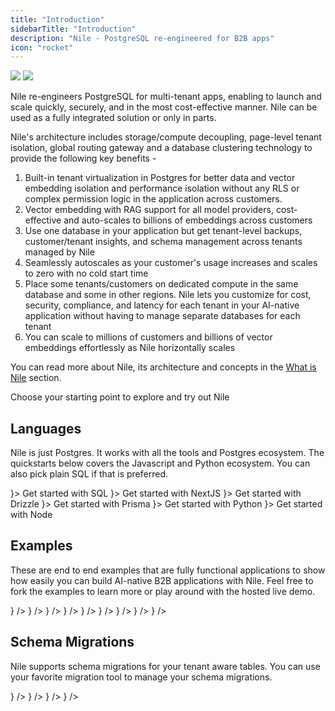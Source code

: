 ```yaml
---
title: "Introduction"
sidebarTitle: "Introduction"
description: "Nile - PostgreSQL re-engineered for B2B apps"
icon: "rocket"
---
```


<img
  className="block dark:hidden"
  src="/images/nile-doc-banner-5.png"
/>
<img
  className="hidden dark:block"
  src="/images/nile-doc-banner-5.png"
/>

Nile re-engineers PostgreSQL for multi-tenant apps, enabling to launch and scale quickly, securely, and in the most cost-effective manner. Nile can be used as a fully integrated solution or only in parts.

Nile's architecture includes storage/compute decoupling, page-level tenant isolation, global routing gateway and a database clustering technology to provide the following key benefits -

1. Built-in tenant virtualization in Postgres for better data and vector embedding isolation and performance isolation without any RLS or complex permission logic in the application across customers.
2. Vector embedding with RAG support for all model providers, cost-effective and auto-scales to billions of embeddings across customers
3. Use one database in your application but get tenant-level backups, customer/tenant insights, and schema management across tenants managed by Nile
4. Seamlessly autoscales as your customer's usage increases and scales to zero with no cold start time
5. Place some tenants/customers on dedicated compute in the same database and some in other regions. Nile lets you customize for cost, security, compliance, and latency for each tenant in your AI-native application without having to manage separate databases for each tenant
6. You can scale to millions of customers and billions of vector embeddings effortlessly as Nile horizontally scales

You can read more about Nile, its architecture and concepts in the [What is Nile](https://website-git-fixlanding-niledatabase.vercel.app/docs/getting-started/what_is_nile) section.

Choose your starting point to explore and try out Nile

## Languages

Nile is just Postgres. It works with all the tools and Postgres ecosystem. The quickstarts below covers the Javascript and Python ecosystem. You can also pick plain SQL if that is preferred.

<CardGroup cols={3}>
  <Card 
    title="SQL" 
    href="/getting-started/languages/sql"
    icon={<svg
    xmlns="http://www.w3.org/2000/svg"
    width={36}
    height={36}
    viewBox="0 0 32 32"
  >
    <title>{"file_type_pgsql"}</title>
    <path d="M29.507 18.773a1.378 1.378 0 0 0-1.144-.921 2.619 2.619 0 0 0-.913.051 8.2 8.2 0 0 1-1.406.185 27.125 27.125 0 0 0 2.872-6.83c.953-3.689.444-5.369-.151-6.13A8.239 8.239 0 0 0 22.121 2a11.773 11.773 0 0 0-3.453.484 12.858 12.858 0 0 0-2.02-.184 6.565 6.565 0 0 0-3.518.867 16.039 16.039 0 0 0-2.484-.624 7.694 7.694 0 0 0-5.819.924C3.093 4.691 2.289 6.819 2.438 9.792a36.351 36.351 0 0 0 1.406 6.538 22.579 22.579 0 0 0 1.514 3.863A4.786 4.786 0 0 0 7.8 22.742a2.4 2.4 0 0 0 2.379-.516 2.08 2.08 0 0 0 .5.43 3.328 3.328 0 0 0 .944.4 5.069 5.069 0 0 0 3.3-.2c.006.171.011.335.014.477.006.229.013.454.021.665a11.641 11.641 0 0 0 .441 3.3c.016.043.037.107.059.176a3.975 3.975 0 0 0 .991 1.745 2.955 2.955 0 0 0 2.09.777 4.7 4.7 0 0 0 .977-.109 4.592 4.592 0 0 0 3.091-1.787c.811-1.155 1.206-2.894 1.277-5.635l.026-.222.017-.145.191.017h.049a7.562 7.562 0 0 0 3.163-.548c.631-.293 2.654-1.361 2.177-2.8" />
    <path
      d="M27.689 19.053c-3.163.652-3.38-.418-3.38-.418 3.339-4.955 4.735-11.245 3.53-12.784-3.286-4.2-8.975-2.213-9.07-2.162l-.031.006a11.28 11.28 0 0 0-2.11-.22 5.212 5.212 0 0 0-3.34 1S3.14.294 3.612 9.733c.1 2.008 2.878 15.194 6.191 11.211 1.211-1.456 2.381-2.688 2.381-2.688a3.071 3.071 0 0 0 2.006.512l.057-.048a2.21 2.21 0 0 0 .023.567c-.854.954-.6 1.121-2.309 1.472-1.726.356-.712.989-.05 1.155a3.508 3.508 0 0 0 3.915-1.272l-.05.2c.334.268.569 1.742.53 3.079a8.481 8.481 0 0 0 .2 2.971c.264.717.526 2.329 2.769 1.849a3.307 3.307 0 0 0 2.98-3.179c.1-1.234.313-1.052.326-2.155l.174-.522c.2-1.673.032-2.213 1.186-1.962l.281.025a6.4 6.4 0 0 0 2.615-.44c1.406-.652 2.239-1.742.853-1.455"
      style={{
        fill: "#336791",
      }}
    />
    <path
      d="M13.882 10.631a.981.981 0 0 0-.674.1.247.247 0 0 0-.1.164.48.48 0 0 0 .117.314.881.881 0 0 0 .559.349.637.637 0 0 0 .09.006.725.725 0 0 0 .687-.467c.035-.248-.326-.414-.676-.463m9.442.008c-.027-.195-.374-.25-.7-.2s-.647.194-.62.389a.667.667 0 0 0 .62.411.592.592 0 0 0 .083-.006.8.8 0 0 0 .451-.247.5.5 0 0 0 .169-.343"
      style={{
        fill: "#fff",
      }}
    />
    <path
      d="M28.741 18.979c-.121-.365-.509-.482-1.154-.349-1.915.4-2.6.121-2.826-.044a26.327 26.327 0 0 0 3.373-7.565 14.374 14.374 0 0 0 .5-3.253 3.513 3.513 0 0 0-.509-2.2 7.482 7.482 0 0 0-6.049-2.825 10.363 10.363 0 0 0-3.5.551 8.717 8.717 0 0 0-1.968-.253 5.684 5.684 0 0 0-3.372.929 15.051 15.051 0 0 0-2.74-.718 6.978 6.978 0 0 0-5.242.805c-1.5 1.064-2.2 2.966-2.061 5.653a35.489 35.489 0 0 0 1.373 6.348c1.07 3.505 2.233 5.49 3.457 5.9a1.548 1.548 0 0 0 .491.081 2.049 2.049 0 0 0 1.563-.886q1.042-1.25 2.155-2.438a3.472 3.472 0 0 0 1.55.417v.042q-.14.166-.273.338c-.375.475-.452.574-1.658.823-.343.071-1.254.259-1.267.9-.014.7 1.077.991 1.2 1.022a5.144 5.144 0 0 0 1.249.162 3.634 3.634 0 0 0 2.5-.934 23.674 23.674 0 0 0 .381 5.684 2.854 2.854 0 0 0 2.729 2.1 4.378 4.378 0 0 0 .917-.1 3.462 3.462 0 0 0 3.156-3.212c.177-1.026.481-3.475.624-4.789a3.859 3.859 0 0 0 1.11.137 6.6 6.6 0 0 0 2.519-.48c.712-.331 2-1.141 1.763-1.846Zm-4.69-8.879a7.968 7.968 0 0 1-.116 1.107 10.229 10.229 0 0 0-.14 1.3 9.859 9.859 0 0 0 .1 1.47 5.236 5.236 0 0 1-.229 2.986 3.882 3.882 0 0 1-.207-.426c-.058-.141-.185-.368-.359-.681-.68-1.22-2.274-4.078-1.458-5.244.243-.347.86-.7 2.408-.512Zm-1.877-6.569a6.617 6.617 0 0 1 5.334 2.522c.975 1.245-.1 6.912-3.205 11.8l-.094-.119-.039-.049a5.524 5.524 0 0 0 .506-3.8 9.114 9.114 0 0 1-.1-1.352 9.572 9.572 0 0 1 .131-1.206 7.614 7.614 0 0 0 .123-1.493.619.619 0 0 0 .013-.21 8.381 8.381 0 0 0-1.912-3.6 8.61 8.61 0 0 0-3.039-2.284 10.246 10.246 0 0 1 2.28-.214ZM9.479 20.654c-.627.754-1.061.61-1.2.562-.928-.31-2.006-2.272-2.955-5.384a35.167 35.167 0 0 1-1.34-6.159c-.12-2.4.462-4.074 1.73-4.974 2.063-1.463 5.456-.587 6.819-.143-.02.019-.04.037-.059.057-2.237 2.259-2.184 6.119-2.178 6.355 0 .091.007.22.018.4a15.969 15.969 0 0 1-.081 3.226 4.08 4.08 0 0 0 1.067 3.413q.133.138.278.262a55.7 55.7 0 0 0-2.1 2.385Zm2.39-3.19a3.3 3.3 0 0 1-.865-2.764 16.7 16.7 0 0 0 .087-3.381 15.422 15.422 0 0 1-.014-.243A4.3 4.3 0 0 1 14 10.223a1.188 1.188 0 0 1 .918 1.026c.646 2.989.085 4.234-.365 5.235-.093.206-.181.4-.255.6l-.058.156a10.218 10.218 0 0 0-.368 1.109 2.788 2.788 0 0 1-2-.887Zm.113 4.03a1.733 1.733 0 0 1-.523-.225 2.553 2.553 0 0 1 .557-.166c1.418-.292 1.637-.5 2.116-1.105.11-.139.234-.3.406-.489.256-.287.374-.238.586-.15a.829.829 0 0 1 .408.525.585.585 0 0 1-.05.491 3.1 3.1 0 0 1-3.499 1.12Zm7.424 6.906a2.113 2.113 0 0 1-2.754-1.526 31.129 31.129 0 0 1-.3-6.853.392.392 0 0 0-.017-.124 1.643 1.643 0 0 0-.048-.23 1.589 1.589 0 0 0-.862-1.034 1.216 1.216 0 0 0-.793-.1 9.586 9.586 0 0 1 .342-1.022l.058-.157c.066-.177.148-.36.235-.554.471-1.047 1.117-2.482.416-5.722a2.044 2.044 0 0 0-2.468-1.669 5.694 5.694 0 0 0-1.887.591c-.078.04-.15.078-.216.115a8.244 8.244 0 0 1 1.918-4.952 4.711 4.711 0 0 1 3.57-1.336 7.567 7.567 0 0 1 5.781 2.763 8.774 8.774 0 0 1 1.582 2.71c-1.463-.149-2.458.14-2.962.861-1.1 1.568.6 4.612 1.416 6.075.15.268.279.5.319.6a5.432 5.432 0 0 0 .861 1.387c.077.1.152.189.208.271-.443.128-1.239.423-1.166 1.9-.058.74-.474 4.205-.686 5.43-.279 1.617-.874 2.22-2.548 2.579Zm7.242-8.288a5.714 5.714 0 0 1-1.931.4 2.422 2.422 0 0 1-1.3-.167c-.045-.919.3-1.015.66-1.117.057-.016.112-.032.166-.05a1.353 1.353 0 0 0 .11.08c.639.422 1.78.467 3.39.135h.018a4.334 4.334 0 0 1-1.116.72Z"
      style={{
        fill: "#fff",
      }}
    />
  </svg>}>
    Get started with SQL
  </Card>
  <Card 
    title="NextJS" 
    href="/getting-started/languages/nextjs"
    icon={<svg
    xmlns="http://www.w3.org/2000/svg"
    width={36}
    height={36}
    preserveAspectRatio="xMidYMid"
    viewBox="0 0 256 256"
  >
    <path d="M119.617.069c-.55.05-2.302.225-3.879.35-36.36 3.278-70.419 22.894-91.99 53.044-12.012 16.764-19.694 35.78-22.597 55.922C.125 116.415 0 118.492 0 128.025c0 9.533.125 11.61 1.151 18.64 6.957 48.065 41.165 88.449 87.56 103.411 8.309 2.678 17.067 4.504 27.027 5.605 3.879.425 20.645.425 24.524 0 17.192-1.902 31.756-6.155 46.12-13.486 2.202-1.126 2.628-1.426 2.327-1.677-.2-.15-9.584-12.735-20.845-27.948l-20.47-27.648-25.65-37.956c-14.114-20.868-25.725-37.932-25.825-37.932-.1-.025-.2 16.84-.25 37.431-.076 36.055-.1 37.506-.551 38.357-.65 1.226-1.151 1.727-2.202 2.277-.801.4-1.502.475-5.28.475h-4.33l-1.15-.725a4.679 4.679 0 0 1-1.677-1.827l-.526-1.126.05-50.166.075-50.192.776-.976c.4-.525 1.251-1.2 1.852-1.526 1.026-.5 1.426-.55 5.755-.55 5.105 0 5.956.2 7.282 1.651.376.4 14.264 21.318 30.88 46.514 16.617 25.195 39.34 59.599 50.5 76.488l20.27 30.7 1.026-.675c9.084-5.905 18.693-14.312 26.3-23.07 16.191-18.59 26.626-41.258 30.13-65.428 1.026-7.031 1.151-9.108 1.151-18.64 0-9.534-.125-11.61-1.151-18.641-6.957-48.065-41.165-88.449-87.56-103.411-8.184-2.652-16.892-4.479-26.652-5.58-2.402-.25-18.943-.525-21.02-.325Zm52.401 77.414c1.201.6 2.177 1.752 2.527 2.953.2.65.25 14.562.2 45.913l-.074 44.987-7.933-12.16-7.958-12.16v-32.702c0-21.143.1-33.028.25-33.603.4-1.401 1.277-2.502 2.478-3.153 1.026-.525 1.401-.575 5.33-.575 3.704 0 4.354.05 5.18.5Z" />
  </svg>}>
    Get started with NextJS
  </Card>
  <Card 
    title="Drizzle" 
    href="/getting-started/languages/drizzle"
    icon={<svg
    xmlns="http://www.w3.org/2000/svg"
    width={36}
    height={36}
    fill="none"
  >
    <rect width={36} height={36} fill="#17161B" rx={5} />
    <path
      fill="#C5F74F"
      d="M8.108 16.658c.336-.563 1.087-.762 1.677-.446.59.316.796 1.028.46 1.59l-3.946 6.602c-.336.562-1.087.762-1.678.446-.59-.316-.796-1.028-.46-1.59l3.947-6.602ZM16.613 11.596c.336-.562 1.087-.762 1.678-.446.59.316.796 1.028.46 1.59l-3.946 6.602c-.337.563-1.088.762-1.678.446-.59-.316-.796-1.028-.46-1.59l3.946-6.602ZM29.701 11.596c.336-.562 1.087-.762 1.677-.446.59.316.797 1.029.46 1.59l-3.946 6.603c-.336.562-1.087.762-1.677.445-.59-.316-.796-1.028-.46-1.59l3.946-6.602ZM21.193 16.658c.336-.563 1.087-.762 1.678-.446.59.316.796 1.028.46 1.59l-3.946 6.602c-.337.562-1.088.762-1.678.446-.59-.316-.796-1.028-.46-1.59l3.946-6.602Z"
    />
  </svg>}>
    Get started with Drizzle
  </Card>
  <Card 
    title="Prisma" 
    href="/getting-started/languages/prisma"
    icon={<svg
    xmlns="http://www.w3.org/2000/svg"
    width={36}
    height={36}
    viewBox="0 0 32 32"
  >
    <title>{"file_type_prisma"}</title>
    <path
      d="m25.21 24.21-12.471 3.718a.525.525 0 0 1-.667-.606l4.456-21.511a.43.43 0 0 1 .809-.094l8.249 17.661a.6.6 0 0 1-.376.832Zm2.139-.878L17.8 2.883A1.531 1.531 0 0 0 16.491 2a1.513 1.513 0 0 0-1.4.729L4.736 19.648a1.592 1.592 0 0 0 .018 1.7l5.064 7.909a1.628 1.628 0 0 0 1.83.678l14.7-4.383a1.6 1.6 0 0 0 1-2.218Z"
      style={{
        fill: "#d2d2d2",
        fillRule: "evenodd",
      }}
    />
  </svg>
}>
    Get started with Prisma
  </Card>
  <Card 
    title="Python" 
    href="/getting-started/languages/python"
    icon={<svg
    xmlns="http://www.w3.org/2000/svg"
    width={45}
    height={45}
    fill="none"
    viewBox="0 0 64 64"
  >
    <path
      fill="url(#a)"
      d="M31.885 16c-8.124 0-7.617 3.523-7.617 3.523l.01 3.65h7.752v1.095H21.197S16 23.678 16 31.876c0 8.196 4.537 7.906 4.537 7.906h2.708v-3.804s-.146-4.537 4.465-4.537h7.688s4.32.07 4.32-4.175v-7.019S40.374 16 31.885 16zm-4.275 2.454a1.394 1.394 0 1 1 0 2.79 1.393 1.393 0 0 1-1.395-1.395c0-.771.624-1.395 1.395-1.395z"
    />
    <path
      fill="url(#b)"
      d="M32.115 47.833c8.124 0 7.617-3.523 7.617-3.523l-.01-3.65H31.97v-1.095h10.832S48 40.155 48 31.958c0-8.197-4.537-7.906-4.537-7.906h-2.708v3.803s.146 4.537-4.465 4.537h-7.688s-4.32-.07-4.32 4.175v7.019s-.656 4.247 7.833 4.247zm4.275-2.454a1.393 1.393 0 0 1-1.395-1.395 1.394 1.394 0 1 1 1.395 1.395z"
    />
    <defs>
      <linearGradient
        id="a"
        x1={19.075}
        x2={34.898}
        y1={18.782}
        y2={34.658}
        gradientUnits="userSpaceOnUse"
      >
        <stop stopColor="#387EB8" />
        <stop offset={1} stopColor="#366994" />
      </linearGradient>
      <linearGradient
        id="b"
        x1={28.809}
        x2={45.803}
        y1={28.882}
        y2={45.163}
        gradientUnits="userSpaceOnUse"
      >
        <stop stopColor="#FFE052" />
        <stop offset={1} stopColor="#FFC331" />
      </linearGradient>
    </defs>
  </svg>
}>
    Get started with Python
  </Card>
  <Card 
    title="Node" 
    href="/getting-started/languages/node"
    icon={<svg xmlns="http://www.w3.org/2000/svg" width={48} height={48}>
    <path
      fill="#388e3c"
      d="m17.204 19.122-4.907 2.715a.563.563 0 0 0-.297.492v5.433c0 .203.113.39.297.492l4.908 2.717c.183.101.41.101.593 0l4.907-2.717a.566.566 0 0 0 .295-.492v-5.433a.564.564 0 0 0-.297-.492l-4.906-2.715a.613.613 0 0 0-.594 0m25.248 4.891-.818.452a.093.093 0 0 0-.049.082v.906c0 .034.019.065.049.082l.818.453a.102.102 0 0 0 .099 0l.818-.453a.095.095 0 0 0 .049-.082v-.906a.094.094 0 0 0-.05-.082l-.818-.452c-.015-.009-.032-.013-.049-.013s-.034.004-.049.013"
    />
    <path
      fill="#37474f"
      d="m35.751 13.364-2.389-1.333a.243.243 0 0 0-.361.212L33 20.295l-2.203-1.219a.613.613 0 0 0-.594 0h.001l-4.907 2.715a.563.563 0 0 0-.297.491v5.433c0 .203.113.39.297.492l4.908 2.717c.183.101.41.101.593 0l4.907-2.717a.565.565 0 0 0 .295-.492V13.788a.487.487 0 0 0-.249-.424zm-2.885 13.094-2.23 1.235a.28.28 0 0 1-.269 0l-2.231-1.235a.255.255 0 0 1-.136-.224v-2.47c0-.092.051-.177.135-.224l2.231-1.234h-.001a.29.29 0 0 1 .27 0l2.23 1.234a.259.259 0 0 1 .135.225v2.47a.257.257 0 0 1-.134.223z"
    />
    <path
      fill="#2e7d32"
      d="M17.204 19.122 12 27.762c0 .203.113.39.297.492l4.908 2.717c.183.101.41.101.593 0L23 22.329a.564.564 0 0 0-.297-.492l-4.906-2.715a.613.613 0 0 0-.594 0"
    />
    <path
      fill="#4caf50"
      d="m17.204 19.122-4.907 2.715a.563.563 0 0 0-.297.492l5.204 8.642c.183.101.41.101.593 0l4.907-2.717a.565.565 0 0 0 .296-.492l-5.203-8.64a.613.613 0 0 0-.594 0"
    />
    <path
      fill="#37474f"
      d="m47.703 21.791-4.906-2.715a.613.613 0 0 0-.594 0h.001l-4.907 2.715a.574.574 0 0 0-.297.503v5.411c0 .209.114.402.297.503l4.908 2.717a.613.613 0 0 0 .593 0l2.263-1.253a.3.3 0 0 0-.002-.526l-4.924-2.687a.263.263 0 0 1-.135-.228v-2.466c0-.092.05-.177.13-.221l2.235-1.236h-.001a.29.29 0 0 1 .27 0l2.235 1.237c.08.044.13.129.13.221v2.012a.241.241 0 0 0 .363.208l2.398-1.393a.483.483 0 0 0 .24-.417v-1.88a.576.576 0 0 0-.297-.505zm-37 0-4.906-2.715a.613.613 0 0 0-.594 0h.001L.297 21.791a.574.574 0 0 0-.297.503v7.465a.241.241 0 0 0 .363.208l2.398-1.393A.482.482 0 0 0 3 28.157v-4.393c0-.092.05-.177.13-.221l2.235-1.236a.29.29 0 0 1 .27 0l2.235 1.237c.08.044.13.129.13.221v4.393a.48.48 0 0 0 .24.417l2.398 1.393a.246.246 0 0 0 .242.001.245.245 0 0 0 .12-.21v-7.464a.576.576 0 0 0-.297-.504z"
    />
  </svg>
}>
    Get started with Node
  </Card>
</CardGroup>


## Examples

These are end to end examples that are fully functional applications to show how easily you can build AI-native B2B applications with Nile. Feel free to fork the examples to learn more or play around with the hosted live demo.

<CardGroup>
  <Card
    title="Chat with PDF"
    description="Build a chat interface for your PDF documents"
    href="/getting-started/examples/chat_with_pdf"
    icon={<svg
    xmlns="http://www.w3.org/2000/svg"
    xmlSpace="preserve"
    width={36}
    height={36}
    viewBox="0 0 60 60"
    {...props}
  >
    <path d="M57.348.793H12.652A2.655 2.655 0 0 0 10 3.446v7.347h34.348A4.658 4.658 0 0 1 49 15.446v25.347h1.586L60 50.207V3.446A2.655 2.655 0 0 0 57.348.793z" />
    <path d="M44.348 12.793H2.652A2.655 2.655 0 0 0 0 15.446v43.761l9.414-9.414h34.934A2.655 2.655 0 0 0 47 47.14V15.446a2.655 2.655 0 0 0-2.652-2.653zM11 22.793h12a1 1 0 1 1 0 2H11a1 1 0 1 1 0-2zm25 16H11a1 1 0 1 1 0-2h25a1 1 0 1 1 0 2zm0-7H11a1 1 0 1 1 0-2h25a1 1 0 1 1 0 2z" />
  </svg>}
  />
  <Card
    title="Code Assistant"
    description="Build an AI code assistant"
    href="/getting-started/examples/code_assistant"
    icon={<svg
    xmlns="http://www.w3.org/2000/svg"
    width={36}
    height={36}
    className="icon"
    viewBox="0 0 1024 1024"
    {...props}
  >
    <path
      fill="#FFA726"
      d="M128 554.667a85.333 85.333 0 1 0 170.667 0 85.333 85.333 0 1 0-170.667 0ZM725.3330000000001 554.667a85.333 85.333 0 1 0 170.667 0 85.333 85.333 0 1 0-170.667 0Z"
    />
    <path
      fill="#FFB74D"
      d="M832 405.333c0-270.933-640-177.066-640 0v213.334c0 177.066 142.933 320 320 320s320-142.934 320-320V405.333z"
    />
    <path
      fill="#FF5722"
      d="M512 64c-200.533 0-362.667 162.133-362.667 362.667V499.2L192 533.333v-64l448-209.066 192 209.066v64l42.667-34.133v-72.533C874.667 256 753.067 64 512 64z"
    />
    <path
      fill="#784719"
      d="M618.6669999999999 554.667a42.667 42.667 0 1 0 85.333 0 42.667 42.667 0 1 0-85.333 0ZM320 554.667a42.667 42.667 0 1 0 85.333 0 42.667 42.667 0 1 0-85.333 0Z"
    />
    <path
      fill="#757575"
      d="M917.333 512c-12.8 0-21.333 8.533-21.333 21.333V384c0-187.733-153.6-341.333-341.333-341.333H405.333C392.533 42.667 384 51.2 384 64s8.533 21.333 21.333 21.333h149.334c164.266 0 298.666 134.4 298.666 298.667v213.333c0 12.8 8.534 21.334 21.334 21.334S896 610.133 896 597.333V640c0 83.2-66.133 149.333-149.333 149.333H512c-12.8 0-21.333 8.534-21.333 21.334S499.2 832 512 832h234.667c106.666 0 192-85.333 192-192V533.333c0-12.8-8.534-21.333-21.334-21.333z"
    />
    <path
      fill="#37474F"
      d="M917.333 469.333H896c-23.467 0-42.667 19.2-42.667 42.667v85.333C853.333 620.8 872.533 640 896 640h21.333C940.8 640 960 620.8 960 597.333V512c0-23.467-19.2-42.667-42.667-42.667zM469.33299999999997 810.667a42.667 42.667 0 1 0 85.334 0 42.667 42.667 0 1 0-85.334 0Z"
    />
  </svg>}
  />
  <Card
    title="Task Genius"
    description="Build a task management app with AI"
    href="/getting-started/examples/task_genius"
    icon={<svg
    xmlns="http://www.w3.org/2000/svg"
    width={36}
    height={36}
    viewBox="0 0 64 64"
    {...props}
  >
    <defs>
      <style>{".cls-1{fill:#d8d8fc}.cls-2{fill:#fdbf00}"}</style>
    </defs>
    <title />
    <g id="task">
      <circle cx={26} cy={46} r={3.648} className="cls-1" />
      <path
        d="M7 59h38V5H7Zm29.884-11.407a1 1 0 0 1-.777.832l-1.288.28a9.285 9.285 0 0 1-.67 1.618l.713 1.109a1 1 0 0 1-.04 1.138 10.975 10.975 0 0 1-2.252 2.252 1 1 0 0 1-1.138.04l-1.108-.714a9.259 9.259 0 0 1-1.619.671l-.28 1.288a1 1 0 0 1-.832.777 10.971 10.971 0 0 1-3.186 0 1 1 0 0 1-.832-.777l-.28-1.288a9.289 9.289 0 0 1-1.618-.67l-1.109.713a1 1 0 0 1-1.138-.04 10.974 10.974 0 0 1-2.252-2.252 1 1 0 0 1-.04-1.138l.714-1.108a9.259 9.259 0 0 1-.671-1.619l-1.288-.28a1 1 0 0 1-.777-.832 10.971 10.971 0 0 1 0-3.186 1 1 0 0 1 .777-.832l1.288-.28a9.287 9.287 0 0 1 .67-1.618l-.713-1.109a1 1 0 0 1 .04-1.138 10.975 10.975 0 0 1 2.252-2.252 1 1 0 0 1 1.138-.04l1.108.714a9.254 9.254 0 0 1 1.619-.671l.28-1.288a1 1 0 0 1 .832-.777 10.975 10.975 0 0 1 3.186 0 1 1 0 0 1 .832.777l.28 1.288a9.282 9.282 0 0 1 1.618.67l1.109-.713a1 1 0 0 1 1.138.04 10.975 10.975 0 0 1 2.252 2.252 1 1 0 0 1 .04 1.138l-.714 1.108a9.254 9.254 0 0 1 .671 1.619l1.288.28a1 1 0 0 1 .777.832 10.975 10.975 0 0 1 0 3.186ZM11 8a1 1 0 0 1 1-1h28a1 1 0 0 1 1 1v12a1 1 0 0 1-1 1H12a1 1 0 0 1-1-1Zm1 15h28a1 1 0 0 1 0 2H12a1 1 0 0 1 0-2Zm0 4h28a1 1 0 0 1 0 2H12a1 1 0 0 1 0-2Zm0 4h28a1 1 0 0 1 0 2H12a1 1 0 0 1 0-2Z"
        className="cls-1"
      />
      <path d="M46 3H6a1 1 0 0 0-1 1v56a1 1 0 0 0 1 1h40a1 1 0 0 0 1-1V4a1 1 0 0 0-1-1Zm-1 56H7V5h38Z" />
      <path d="M51 17h6v34h-6z" className="cls-2" />
      <path
        d="M51 56a3 3 0 0 0 6 0v-3h-6Z"
        style={{
          fill: "#f03800",
        }}
      />
      <path
        d="M51.387 15h5.226L54 7.162 51.387 15z"
        style={{
          fill: "#ffcebf",
        }}
      />
      <path d="M58.942 15.662 54.949 3.684a1 1 0 0 0-1.9 0l-3.991 11.978A1.024 1.024 0 0 0 49 16v40a5 5 0 0 0 10 0V16a1.026 1.026 0 0 0-.058-.338ZM57 56a3 3 0 0 1-6 0v-3h6Zm0-5h-6V17h6Zm-5.613-36L54 7.162 56.613 15ZM12 25h28a1 1 0 0 0 0-2H12a1 1 0 0 0 0 2ZM12 29h28a1 1 0 0 0 0-2H12a1 1 0 0 0 0 2ZM12 33h28a1 1 0 0 0 0-2H12a1 1 0 0 0 0 2Z" />
      <path
        d="M13 9h26v10H13z"
        style={{
          fill: "#4bb9ec",
        }}
      />
      <path d="M12 21h28a1 1 0 0 0 1-1V8a1 1 0 0 0-1-1H12a1 1 0 0 0-1 1v12a1 1 0 0 0 1 1Zm1-12h26v10H13Z" />
      <path
        d="M33.038 44.369a7.239 7.239 0 0 0-.908-2.192 1 1 0 0 1 .007-1.07l.653-1.015a9.2 9.2 0 0 0-.882-.882l-1.015.653a1 1 0 0 1-1.07.007 7.239 7.239 0 0 0-2.192-.908 1 1 0 0 1-.751-.762l-.256-1.178a8.95 8.95 0 0 0-1.247 0L25.12 38.2a1 1 0 0 1-.751.762 7.24 7.24 0 0 0-2.192.908 1 1 0 0 1-1.07-.007l-1.015-.653a9.184 9.184 0 0 0-.882.882l.653 1.015a1 1 0 0 1 .007 1.07 7.241 7.241 0 0 0-.908 2.192 1 1 0 0 1-.762.751l-1.178.257a8.95 8.95 0 0 0 0 1.247l1.178.256a1 1 0 0 1 .762.751 7.242 7.242 0 0 0 .908 2.192 1 1 0 0 1-.007 1.07l-.653 1.015a9.17 9.17 0 0 0 .882.882l1.015-.653a1 1 0 0 1 1.07-.007 7.242 7.242 0 0 0 2.192.908 1 1 0 0 1 .751.762l.257 1.178a8.95 8.95 0 0 0 1.247 0l.256-1.178a1 1 0 0 1 .751-.762 7.241 7.241 0 0 0 2.192-.908 1 1 0 0 1 1.07.007l1.015.653a9.184 9.184 0 0 0 .882-.882l-.653-1.015a1 1 0 0 1-.007-1.07 7.24 7.24 0 0 0 .908-2.192 1 1 0 0 1 .762-.751l1.178-.257a8.95 8.95 0 0 0 0-1.247L33.8 45.12a1 1 0 0 1-.762-.751ZM26 51.648A5.648 5.648 0 1 1 31.648 46 5.651 5.651 0 0 1 26 51.648Z"
        className="cls-2"
      />
      <path d="m36.107 43.575-1.288-.28a9.254 9.254 0 0 0-.671-1.619l.714-1.108a1 1 0 0 0-.04-1.138 10.975 10.975 0 0 0-2.252-2.252 1 1 0 0 0-1.138-.04l-1.109.713a9.282 9.282 0 0 0-1.618-.67l-.28-1.288a1 1 0 0 0-.832-.777 10.975 10.975 0 0 0-3.186 0 1 1 0 0 0-.832.777l-.28 1.288a9.254 9.254 0 0 0-1.619.671l-1.108-.714a1 1 0 0 0-1.138.04 10.975 10.975 0 0 0-2.252 2.252 1 1 0 0 0-.04 1.138l.713 1.109a9.287 9.287 0 0 0-.67 1.618l-1.288.28a1 1 0 0 0-.777.832 10.971 10.971 0 0 0 0 3.186 1 1 0 0 0 .777.832l1.288.28a9.259 9.259 0 0 0 .671 1.619l-.714 1.108a1 1 0 0 0 .04 1.138 10.974 10.974 0 0 0 2.252 2.252 1 1 0 0 0 1.138.04l1.109-.713a9.289 9.289 0 0 0 1.618.67l.28 1.288a1 1 0 0 0 .832.777 10.971 10.971 0 0 0 3.186 0 1 1 0 0 0 .832-.777l.28-1.288a9.259 9.259 0 0 0 1.619-.671l1.108.714a1 1 0 0 0 1.138-.04 10.975 10.975 0 0 0 2.252-2.252 1 1 0 0 0 .04-1.138l-.713-1.109a9.285 9.285 0 0 0 .67-1.618l1.288-.28a1 1 0 0 0 .777-.832 10.975 10.975 0 0 0 0-3.186 1 1 0 0 0-.777-.832Zm-1.129 3.048-1.178.257a1 1 0 0 0-.762.751 7.24 7.24 0 0 1-.908 2.192 1 1 0 0 0 .007 1.07l.653 1.015a9.184 9.184 0 0 1-.882.882l-1.015-.653a1 1 0 0 0-1.07-.007 7.241 7.241 0 0 1-2.192.908 1 1 0 0 0-.751.762l-.256 1.178a8.95 8.95 0 0 1-1.247 0L25.12 53.8a1 1 0 0 0-.751-.762 7.242 7.242 0 0 1-2.192-.908 1 1 0 0 0-1.07.007l-1.015.653a9.17 9.17 0 0 1-.882-.882l.653-1.015a1 1 0 0 0 .007-1.07 7.242 7.242 0 0 1-.908-2.192 1 1 0 0 0-.762-.751l-1.178-.256a8.95 8.95 0 0 1 0-1.247l1.178-.257a1 1 0 0 0 .762-.751 7.241 7.241 0 0 1 .908-2.192 1 1 0 0 0-.007-1.07l-.653-1.015a9.184 9.184 0 0 1 .882-.882l1.015.653a1 1 0 0 0 1.07.007 7.24 7.24 0 0 1 2.192-.908 1 1 0 0 0 .751-.762l.256-1.178a8.95 8.95 0 0 1 1.247 0l.257 1.178a1 1 0 0 0 .751.762 7.239 7.239 0 0 1 2.192.908 1 1 0 0 0 1.07-.007l1.015-.653a9.2 9.2 0 0 1 .882.882l-.653 1.015a1 1 0 0 0-.007 1.07 7.239 7.239 0 0 1 .908 2.192 1 1 0 0 0 .762.751l1.178.256a8.95 8.95 0 0 1 0 1.247Z" />
      <path d="M26 40.352A5.648 5.648 0 1 0 31.648 46 5.651 5.651 0 0 0 26 40.352Zm0 9.3A3.648 3.648 0 1 1 29.648 46 3.649 3.649 0 0 1 26 49.648Z" />
    </g>
  </svg>
}
  />
  <Card
    title="Sales Insight"
    description="Build a sales intelligence app"
    href="/getting-started/examples/sales_insight"
    icon={<svg
    xmlns="http://www.w3.org/2000/svg"
    xmlSpace="preserve"
    width={36}
    height={36}
    fill="#fff"
    viewBox="0 0 512 512"
    {...props}
  >
    <path d="M133.12 149.049H5.689A5.69 5.69 0 0 0 0 154.738V471.04c0 9.425 7.641 17.067 17.067 17.067H133.12a5.69 5.69 0 0 0 5.689-5.689v-327.68a5.69 5.69 0 0 0-5.689-5.689zM89.889 418.702h-40.96c-9.425 0-17.067-7.641-17.067-17.067s7.641-17.067 17.067-17.067h40.96c9.425 0 17.067 7.641 17.067 17.067s-7.641 17.067-17.067 17.067zm0-83.058h-40.96c-9.425 0-17.067-7.641-17.067-17.067 0-9.425 7.641-17.067 17.067-17.067h40.96c9.425 0 17.067 7.641 17.067 17.067s-7.641 17.067-17.067 17.067zm0-83.057h-40.96c-9.425 0-17.067-7.641-17.067-17.067s7.641-17.067 17.067-17.067h40.96c9.425 0 17.067 7.641 17.067 17.067s-7.641 17.067-17.067 17.067zM494.933 23.893H17.067C7.641 23.893 0 31.535 0 40.96v68.267a5.69 5.69 0 0 0 5.689 5.689h500.622a5.69 5.69 0 0 0 5.689-5.689V40.96c0-9.425-7.641-17.067-17.067-17.067zM64.853 80.782c-6.284 0-11.378-5.094-11.378-11.378s5.094-11.378 11.378-11.378 11.378 5.094 11.378 11.378-5.094 11.378-11.378 11.378zm45.511 0c-6.284 0-11.378-5.094-11.378-11.378s5.094-11.378 11.378-11.378 11.378 5.094 11.378 11.378-5.094 11.378-11.378 11.378zm45.512 0c-6.284 0-11.378-5.094-11.378-11.378s5.094-11.378 11.378-11.378 11.378 5.094 11.378 11.378c-.001 6.284-5.095 11.378-11.378 11.378zM506.311 149.049h-327.68a5.69 5.69 0 0 0-5.689 5.689v327.68a5.69 5.69 0 0 0 5.689 5.689h316.302c9.425 0 17.067-7.641 17.067-17.067V154.738a5.689 5.689 0 0 0-5.689-5.689zm-101.262 215.04V409.6c0 9.425-7.641 17.067-17.067 17.067H296.96c-9.425 0-17.067-7.641-17.067-17.067v-45.511c0-17.92 7.583-34.092 19.695-45.511-41.186-38.831-13.463-108.089 42.883-108.089 56.395 0 84.023 69.303 42.883 108.089 12.112 11.418 19.695 27.591 19.695 45.511z" />
  </svg>}
  />
</CardGroup>

## AI Embedding Models

Nile integrates with all the popular embedding models. Pick one and follow along to build an AI-native experience for your B2B application. Learn how you can build AI applications that are secure, performant and cost effective for each of your customers.

<CardGroup>
  <Card
    title="Cohere"
    description="Use Cohere's embedding models"
    href="/ai-embeddings/embedding-models/cohere"
    icon={<svg
    xmlns="http://www.w3.org/2000/svg"
    width={500}
    height={500}
    fill="none"
    viewBox="0 0 512 512"
    {...props}
  >
    <path
      fill="#39594D"
      d="M28.706 17.497c2.525 0 4.735-1.263 5.609-3.812.17-.51-.074-.85-.558-.85h-.948c-.437 0-.728.194-.923.606-.752 1.482-1.797 2.015-3.108 2.015-2.332 0-3.764-1.627-3.764-4.346 0-2.719 1.482-4.347 3.714-4.347 1.36 0 2.478.583 3.182 1.967.219.413.484.607.923.607h.947c.485 0 .729-.316.559-.778-1.02-2.769-3.303-3.836-5.633-3.836-3.52 0-6.144 2.599-6.144 6.387 0 3.788 2.502 6.387 6.144 6.387ZM92.25 9.993c.315-2.065 1.724-3.351 3.642-3.351 1.919 0 3.351 1.31 3.52 3.35H92.25Zm3.74 7.504c2.234 0 4.468-1.044 5.561-3.4.267-.558.024-.947-.461-.947h-.898c-.436 0-.704.194-.923.583-.728 1.286-1.99 1.82-3.277 1.82-2.21 0-3.643-1.505-3.812-3.957h8.912c.485 0 .802-.267.802-.777-.098-3.812-2.574-6.094-5.998-6.094-3.425 0-6.144 2.477-6.144 6.387 0 3.909 2.647 6.386 6.241 6.386l-.003-.001Zm-14.132-6.07h.802c.484 0 .752-.267.825-.778.463-3.28 2.383-3.716 4.426-3.618a.75.75 0 0 0 .794-.754v-.752c0-.485-.243-.778-.728-.802-1.807-.069-3.42.552-4.351 2.308-.052.096-.195.07-.207-.038l-.151-1.324c-.048-.485-.315-.728-.802-.728H78.8a.778.778 0 0 0-.778.777v.413c0 .429.348.778.778.778h1.506c.428 0 .777.348.777.778v2.962c0 .428.348.778.778.778h-.003Zm-3.278 5.828h7.6c.485 0 .778-.291.778-.778v-.413c0-.485-.291-.777-.778-.777h-1.943c-.484 0-.777-.292-.777-.778v-1.336c0-.485-.292-.778-.778-.778h-.826c-.485 0-.778.29-.778.778v1.336c0 .485-.291.778-.777.778h-1.724c-.485 0-.778.29-.778.777v.413c0 .485.291.778.778.778h.003Zm-11.728-7.26c.315-2.065 1.723-3.351 3.642-3.351 1.919 0 3.351 1.31 3.52 3.35h-7.162Zm3.74 7.503c2.234 0 4.468-1.043 5.56-3.399.268-.558.025-.947-.46-.947h-.898c-.437 0-.704.194-.923.582-.728 1.287-1.99 1.821-3.277 1.821-2.21 0-3.643-1.505-3.812-3.957h8.912c.485 0 .802-.267.802-.778-.098-3.812-2.574-6.094-5.998-6.094-3.425 0-6.144 2.478-6.144 6.387 0 3.91 2.647 6.387 6.241 6.387l-.003-.002Zm-28.093 0c3.642 0 6.241-2.695 6.241-6.387 0-3.691-2.599-6.386-6.241-6.386-3.642 0-6.241 2.744-6.241 6.386 0 .85.145 1.798.582 2.841.22.51.632.583 1.07.267l.703-.51c.365-.268.461-.583.34-1.044a5.16 5.16 0 0 1-.244-1.601c0-2.55 1.53-4.299 3.788-4.299s3.788 1.724 3.788 4.346c0 2.623-1.506 4.347-3.74 4.347-.778 0-1.506-.146-2.38-.802-.364-.291-.704-.34-1.092-.048l-.535.389c-.437.315-.485.752-.074 1.093a6.378 6.378 0 0 0 4.032 1.408h.003Zm9.323-.243h.802a.778.778 0 0 0 .778-.778v-5.802c0-2.452 1.31-3.91 3.35-3.91 1.846 0 2.915 1.215 2.915 3.449v6.265c0 .428.348.778.778.778h.825a.778.778 0 0 0 .778-.778V9.825c0-3.277-1.675-5.099-4.516-5.099-1.934 0-3.077.792-3.93 1.894a.11.11 0 0 1-.197-.067V1.278A.785.785 0 0 0 52.624.5h-.802a.778.778 0 0 0-.778.778v15.2c0 .427.348.777.778.777Z"
    />
    <g clipPath="url(#a)">
      <path
        fill="#39594D"
        fillRule="evenodd"
        d="M5.508 10.622c.457 0 1.367-.025 2.626-.543 1.466-.604 4.383-1.7 6.487-2.825 1.471-.787 2.117-1.828 2.117-3.23A3.523 3.523 0 0 0 13.213.5H5.061C2.266.5 0 2.766 0 5.561s2.122 5.06 5.508 5.06Z"
        clipRule="evenodd"
      />
      <path
        fill="#D18EE2"
        fillRule="evenodd"
        d="M6.887 14.107a3.39 3.39 0 0 1 2.09-3.13l2.568-1.066C14.142 8.833 17 10.74 17 13.554a3.944 3.944 0 0 1-3.945 3.943h-2.78a3.39 3.39 0 0 1-3.388-3.39Z"
        clipRule="evenodd"
      />
      <path
        fill="#FF7759"
        d="M2.917 11.29A2.917 2.917 0 0 0 0 14.206v.377a2.917 2.917 0 0 0 5.835 0v-.378a2.917 2.917 0 0 0-2.918-2.917Z"
      />
    </g>
    <defs>
      <clipPath id="a">
        <path fill="#fff" d="M0 .5h17v17H0z" />
      </clipPath>
    </defs>
  </svg>}
  />
  <Card
    title="OpenAI"
    description="Use OpenAI's embedding models"
    href="/ai-embeddings/embedding-models/open_ai"
    icon={<svg
    xmlns="http://www.w3.org/2000/svg"
    width={100}
    height={28}
    fill="none"
    {...props}
  >
    <path
      fill="#fff"
      fillRule="evenodd"
      d="M24.801 5.864a6.863 6.863 0 0 1 .59 5.637V11.5a6.944 6.944 0 0 1 .857 8.137 6.866 6.866 0 0 1-4.59 3.329 6.943 6.943 0 0 1-6.624 4.809 6.86 6.86 0 0 1-5.177-2.307 6.941 6.941 0 0 1-7.476-3.33 6.863 6.863 0 0 1-.59-5.637 6.943 6.943 0 0 1-.853-8.14 6.866 6.866 0 0 1 4.59-3.329 6.942 6.942 0 0 1 6.62-4.805 6.865 6.865 0 0 1 5.177 2.308 6.941 6.941 0 0 1 7.476 3.33Zm-13.07 18.915a5.146 5.146 0 0 0 3.305 1.195 5.17 5.17 0 0 0 5.158-5.163v-6.404a.081.081 0 0 0-.045-.064l-2.319-1.339v7.734a.892.892 0 0 1-.45.78l-5.486 3.169c-.048.03-.121.07-.163.092Zm-8.403-7.002a5.14 5.14 0 0 0 .616 3.46 5.17 5.17 0 0 0 7.053 1.889l5.545-3.202a.086.086 0 0 0 .033-.071v-2.678l-6.697 3.868a.893.893 0 0 1-.901 0L3.49 17.874a6.325 6.325 0 0 1-.114-.068l-.049-.029ZM5.187 7A5.146 5.146 0 0 0 2.5 9.262a5.169 5.169 0 0 0 1.889 7.05l5.546 3.205a.082.082 0 0 0 .078-.007l2.319-1.339-6.697-3.866a.893.893 0 0 1-.45-.78V7.084l.002-.085Zm9.665 2.828 6.697 3.868c.279.16.45.458.448.78V21a5.164 5.164 0 0 0 .797-9.317l-5.546-3.201a.082.082 0 0 0-.078.007l-2.318 1.337Zm9.002.394a7.509 7.509 0 0 0-.16-.097l-5.487-3.168a.893.893 0 0 0-.9 0l-6.698 3.867V8.146a.086.086 0 0 1 .033-.071l5.545-3.2a5.162 5.162 0 0 1 7.667 5.346ZM7.03 13.655l2.32 1.339.003-7.732a.89.89 0 0 1 .451-.78l5.486-3.168c.048-.03.12-.07.163-.092a5.164 5.164 0 0 0-8.467 3.965v6.404c.003.028.02.052.044.064Zm6.562-3.1-2.983 1.723v3.444l2.983 1.722 2.983-1.722v-3.444l-2.983-1.722ZM31.45 13.47c0 4.504 2.893 7.645 6.901 7.645s6.901-3.14 6.901-7.645c0-4.504-2.893-7.645-6.9-7.645-4.01 0-6.902 3.14-6.902 7.645Zm11.157 0c0 3.223-1.756 5.31-4.256 5.31s-4.256-2.087-4.256-5.31c0-3.223 1.756-5.31 4.256-5.31s4.256 2.087 4.256 5.31ZM52.7 21.115c3.037 0 4.773-2.562 4.773-5.64 0-3.08-1.736-5.642-4.773-5.642-1.405 0-2.438.558-3.12 1.364V10.04H47.1v14.567h2.48V19.75c.682.806 1.715 1.364 3.12 1.364Zm-3.182-5.95c0-2.046 1.157-3.162 2.686-3.162 1.797 0 2.769 1.405 2.769 3.471s-.971 3.471-2.769 3.471c-1.529 0-2.686-1.136-2.686-3.14v-.64ZM68.832 18.078c-.765 1.9-2.48 3.037-4.65 3.037-3.099 0-5.268-2.294-5.268-5.64 0-3.183 2.025-5.642 5.165-5.642 3.141 0 4.815 2.377 4.815 5.352v.826H61.29c.186 1.86 1.302 2.996 2.893 2.996 1.219 0 2.19-.62 2.52-1.735l2.129.806Zm-2.438-3.926c-.021-1.199-.765-2.232-2.335-2.232-1.281 0-2.273.765-2.645 2.232h4.98Z"
      clipRule="evenodd"
    />
    <path
      fill="#fff"
      d="M70.754 20.888h2.48v-6.364c0-1.55 1.136-2.376 2.252-2.376 1.363 0 1.9.97 1.9 2.314v6.426h2.48v-7.15c0-2.334-1.364-3.905-3.637-3.905-1.405 0-2.376.641-2.996 1.364V10.04h-2.479v10.848Z"
    />
    <path
      fill="#fff"
      fillRule="evenodd"
      d="m81.508 20.888 5.62-14.836h2.996l5.62 14.836h-2.666l-1.28-3.389h-6.406l-1.26 3.389h-2.624Zm9.421-5.703-2.355-6.199-2.314 6.199h4.67Z"
      clipRule="evenodd"
    />
    <path fill="#fff" d="M100 6.095h-2.645v14.836H100V6.095Z" />
  </svg>}
  />
  <Card
    title="Fireworks"
    description="Use Fireworks' embedding models"
    href="/ai-embeddings/embedding-models/fireworks"
    icon={<svg xmlns="http://www.w3.org/2000/svg" width={36} height={36} {...props}>
    <path
      fill="#6720FF"
      d="M26 71c4.967 1.204 7.186 4.294 10.313 8.055 1.701 2.08 1.701 2.08 4.187 3.945 2.178 1.742 3.702 3.337 5.48 5.453 5.099 5.893 10.711 11.27 16.281 16.713 1.403 1.372 2.8 2.751 4.196 4.13l2.5 2.45c3.543 3.908 4.503 6.87 4.363 12.227-.652 4.125-3.112 6.883-6.06 9.674-3.026 1.811-5.164 1.714-8.68 1.694l-3.943-.001-4.246-.047a2003.202 2003.202 0 0 1-15.797-.087c-3.895-.03-7.79-.044-11.684-.06-7.637-.032-15.273-.083-22.91-.146-.242-4.82.72-7.97 3.169-12.099 3.01-3.125 5.985-2.994 10.173-3.073l3.303.074 3.408-.028c3.588-.02 7.172.02 10.76.064 2.434-.004 4.868-.01 7.302-.022 5.963-.019 11.923.013 17.885.084l-1.573-1.573-12.001-12.001-2.337-2.336c-1.23-1.23-2.46-2.461-3.688-3.693a361.584 361.584 0 0 0-6.214-6.085C28 92 28 92 28 90h-2v-2h-2c-1.688-1.125-1.688-1.125-3-3 .122-5.261 2.534-9.481 5-14Z"
    />
    <path
      fill="#671FFF"
      d="M154 71a485.856 485.856 0 0 1 2.5 4.75l1.406 2.672C159 81 159 81 159 85c-1.375 1.75-1.375 1.75-3 3h-2v2h-2v2c-1.375 1.625-1.375 1.625-3 3h-2v2a140.075 140.075 0 0 1-5 5l-2.688 2.813C137 107 137 107 135 107l-2 4-9 9 51 1c5 10 5 10 5 14-8.371.116-16.742.205-25.114.26-3.888.025-7.775.06-11.662.117-3.755.055-7.508.084-11.263.097-1.43.01-2.86.028-4.289.055-12.612.229-12.612.229-16.511-2.946-3.589-4.29-4.368-6.686-4.622-12.388 1.213-5.776 6.064-10.076 10.145-14.074l1.628-1.62c1.704-1.692 3.414-3.378 5.126-5.064l3.431-3.404c2.108-2.091 4.218-4.18 6.332-6.266a298.4 298.4 0 0 0 15.494-16.537C151 71 151 71 154 71ZM55 45h15l1.313 3.162 4.876 11.724 2.1 5.054c1.012 2.436 2.026 4.871 3.04 7.306l.93 2.246a398.737 398.737 0 0 0 5.995 13.652C89 90 89 90 89 92h2l.5-1.604c1.96-6.095 4.361-11.914 6.938-17.771 2.78-6.392 5.494-12.756 7.71-19.371 1.073-2.84 2.494-5.538 3.852-8.254h15c-2.082 6.455-4.457 12.714-7 19l-1.258 3.127a4967.899 4967.899 0 0 1-4.117 10.186l-1.383 3.435c-3.19 7.866-6.62 15.576-10.242 23.252h-2l-1 3c-3.011 2.289-6.26 2.42-9.973 2.316-3.41-.532-5.452-2.1-8.027-4.316-2.839-4.152-4.594-8.664-6.438-13.313-2.015-5.068-4.169-9.972-6.65-14.831-1.277-2.598-2.287-5.266-3.287-7.981-2.286-6.097-4.837-12.033-7.488-17.977C55 48 55 48 55 45Z"
    />
  </svg>}
  />
  <Card
    title="Google AI"
    description="Use Google's embedding models"
    href="/ai-embeddings/embeddin-models/google"
    icon={<svg
      xmlns="http://www.w3.org/2000/svg"
      width={36}
      height={36}
      viewBox="0 0 32 32"
      {...props}
    >
      <defs>
        <path
          id="A"
          d="M44.5 20H24v8.5h11.8C34.7 33.9 30.1 37 24 37c-7.2 0-13-5.8-13-13s5.8-13 13-13c3.1 0 5.9 1.1 8.1 2.9l6.4-6.4C34.6 4.1 29.6 2 24 2 11.8 2 2 11.8 2 24s9.8 22 22 22c11 0 21-8 21-22 0-1.3-.2-2.7-.5-4z"
        />
      </defs>
      <clipPath id="B">
        <use xlinkHref="#A" />
      </clipPath>
      <g transform="matrix(.727273 0 0 .727273 -.954545 -1.45455)">
        <path
          d="M0 37V11l17 13z"
          clipPath="url(#B)"
          fill="#fbbc05"
        />
        <path
          d="M0 11l17 13 7-6.1L48 14V0H0z"
          clipPath="url(#B)"
          fill="#ea4335"
        />
        <path
          d="M0 37l30-23 7.9 1L48 0v48H0z"
          clipPath="url(#B)"
          fill="#34a853"
        />
        <path
          d="M48 48L17 24l-4-3 35-10z"
          clipPath="url(#B)"
          fill="#4285f4"
        />
      </g>
    </svg>}
  />
  <Card
    title="Deep Infra"
    description="Use Deep Infra's embedding models"
    href="/ai-embeddings/embedding-models/deepinfra"
    icon={<svg
    xmlns="http://www.w3.org/2000/svg"
    width={36}
    height={36}
    viewBox="0 0 400 400"
    {...props}
  >
    <path d="M187.2 53.1c-10.5 5.2-15.6 13.5-15.6 25.4-.1 15.1 10.9 27.1 25.9 28.2 11 .9 20.8-3.8 26.5-12.7 9.3-14.5 4.4-32.8-10.9-40.7-8.7-4.6-17.1-4.6-25.9-.2zM208 63c5.5 2.8 8.3 7.2 8.8 14.1.5 7.1-1.7 12.1-6.9 15.6-7.9 5.2-18.4 3.5-24-3.9-2-2.8-2.4-4.4-2.4-10.3 0-5.7.4-7.6 2.3-10.3 4.9-6.8 14.6-9.1 22.2-5.2zM82.8 91.3c-9.4 2.7-17.4 10.8-19.9 20.1-1.5 5.6-.6 15.3 2 20.4 7.2 14.1 24.2 19.8 38.4 12.8 10.7-5.2 16.4-15.3 15.5-27.8-.5-7.6-2.9-12.9-8.1-18.1-7.1-7.1-18.3-10-27.9-7.4zM96 102.6c6.7 1.9 12 9.1 12 16.4 0 5.4-3.3 11.5-7.8 14.5-7.7 5.1-19.5 2.6-24.3-5.1-6.5-10.5-.9-23.5 11.4-26.4 3.2-.8 4.2-.7 8.7.6zM301.8 91.3c-17.4 4.9-25.9 24.2-17.7 40.5 5.2 10.5 13.5 15.6 25.4 15.6 8.4 0 14.4-2.4 19.8-7.8 6.4-6.3 8.2-10.9 8.2-20.6 0-6.9-.4-9.3-2.3-12.7-6.5-12.3-20.6-18.6-33.4-15zm16.6 13.1c11.4 6.1 11 23.8-.6 29.7-15.3 7.8-31-7.1-23.9-22.7 2.2-4.8 6.3-8 11.7-9.3 4.7-1 7.7-.5 12.8 2.3zM190.7 132.4c-13.6 5.1-21.6 19-18.8 32.8 2.9 13.6 14.1 22.8 27.9 22.8 7.4 0 12.1-1.6 17.8-5.9 16.6-12.5 13.9-38.6-4.9-48.3-5.3-2.7-16.6-3.4-22-1.4zm19.1 12.9c4.9 3.2 7.2 8 7.2 14.9 0 12.7-13.4 20.7-25 14.8-7-3.6-10.3-11.3-8.6-20.4.8-3.9 5.4-9.1 10.1-11.3 4.4-2 11.7-1.1 16.3 2zM85.9 172c-6.1 1-11.6 4-16 8.7-6.1 6.4-7.4 9.7-7.4 19.3 0 7.7.3 9 3.1 14 7.8 13.8 24.8 18.8 38.5 11.4 9.7-5.4 14.9-14.2 14.9-25.6 0-17.6-15.5-30.6-33.1-27.8zm13.7 13.5c7.5 4.4 10.3 13.7 6.5 22.1-2.2 4.9-6 8-11.3 9.5-16 4.3-28.6-15.9-17.5-28 6.1-6.7 14.7-8.1 22.3-3.6zM304.3 172.1c-21.4 4-30.9 30.2-16.9 46.6 13 15.2 37.2 12.8 47-4.7 2.8-5 3.1-6.3 3.1-14 0-10-1.8-14.3-8.7-20.6-6.7-6.2-15.9-8.9-24.5-7.3zm12.5 12.3c3.6 1.9 7.8 6.5 9.1 9.9 4.8 12.6-7.7 26.3-20.7 22.8-5.3-1.5-9.1-4.6-11.3-9.5-5.3-11.8 2.7-24.6 15.4-24.6 2.6 0 6 .6 7.5 1.4zM190.9 213.6c-6 1.8-13.3 8.3-16.6 14.8-5.1 9.8-3.2 22.9 4.6 31.9 10.6 12 31.6 12 42.2 0 7.6-8.8 9.7-21.8 5-31.5-6.3-13-21.3-19.5-35.2-15.2zm14 10.4c3.9 1.1 8.6 5.1 10.7 9.2 2.2 4.3 1.8 12.9-.8 16.8-4.1 5.9-7.2 7.5-14.8 7.5-5.4 0-7.5-.4-9.7-2.1-5-3.7-7.3-8.1-7.3-14.1 0-8.1 3.5-13.5 11-16.7 4.2-1.8 6.4-1.9 10.9-.6zM78.5 255.4c-14.3 6.6-20.4 23.8-13.6 38.2 8.6 18.1 31.5 22.1 45.7 7.9 6.5-6.5 8.9-12.9 8.2-22.4-.8-10.8-6.9-19.6-16.8-24-6.5-3-16.9-2.8-23.5.3zm18.8 10c4.4 1.8 9.5 7.8 10.3 12.1 1.4 7.7-1.1 13.9-7.6 18.2-16.2 11.1-35.3-10-22.8-25.1 5.1-6.3 12.9-8.3 20.1-5.2zM298 255.1c-9.9 4.4-16 13.2-16.8 24-.7 9.5 1.7 15.9 8.2 22.4 14.2 14.2 37.1 10.2 45.7-7.9 6.8-14.4.7-31.6-13.6-38.2-6.6-3.1-17-3.3-23.5-.3zm18.3 10.3c5 2 9.5 7.8 10.3 13.1 2.2 15.1-14.2 25.7-26.6 17.2-9.1-6.1-10.7-17.4-3.7-25.4 5.3-6 12.9-7.9 20-4.9zM192.5 294.3c-13.5 4.5-21 14.4-20.9 27.7.1 11.4 5.7 20.5 15.9 25.8 4.1 2.1 6.4 2.5 12.5 2.5s8.4-.4 12.5-2.5c21.3-11 21.4-40.6.3-51.4-5.9-3-14.8-3.9-20.3-2.1zm11.7 10.7c4.4 1.3 9.3 5.2 11.3 9.1 2.3 4.4 1.9 13-.8 17-3.7 5.5-8.1 7.9-14.7 7.9-10 0-17-6.8-17-16.7 0-8.4 4-14.1 11.7-16.8 4.7-1.7 4.9-1.7 9.5-.5z" />
  </svg>}
  />
  <Card
    title="Voyage"
    description="Use Voyage's embedding models"
    href="/ai-embeddings/embedding-models/voyage"
    icon={<svg
    xmlns="http://www.w3.org/2000/svg"
    width={36}
    height={36}
    viewBox="0 0 300 298"
    {...props}
  >
    <path d="M139.5 2.1c-52.3 3.3-99.4 35.6-122.4 84C-4.8 132.2-.8 187.3 27.6 230.2c8.8 13.4 27.3 32 40.3 40.7 23.7 15.7 48.3 23.7 76.6 24.8 42.8 1.6 80.6-13.3 111-44.1 18.8-18.9 31.5-41.6 37.9-67.6 10-40.7 2.6-82-21-117.8-7.6-11.5-28-31.9-39.4-39.3C204.3 8 173.9 0 139.5 2.1zM181 8.8c31.2 7.3 59.6 24.4 78.4 47.1 22.9 27.7 33.9 57.8 34 92.6 0 38.1-13.2 71.2-39.2 98.6-20.9 22-46 35.8-77.2 42.5-11.8 2.5-40.8 2.6-53.3.1-51.8-10.4-93.5-47.1-109.7-96.6-5.2-15.9-6.4-24.7-6.4-44.6 0-20.1 1.7-30.7 7.5-47.2C32.3 52.7 75.2 16.5 126.5 7.5c11.9-2.1 43.2-1.3 54.5 1.3z" />
    <path d="M241.7 129.2c-.3.7-4.4 9.7-9.1 20l-8.5 18.8h3c2.2 0 2.9-.5 2.9-2 0-2.2 3-9.2 4.5-10.2.6-.4 4.3-.8 8.2-.8 8.2 0 9 .6 11.5 8.7 1.2 4.1 1.5 4.3 5 4.3h3.7l-1.8-3.3c-1-1.7-5.1-10.7-9.2-20-6.8-15.5-8.9-18.7-10.2-15.5zm7.3 22.9c0 .5-3.1.9-7 .9-7.9 0-7.7 1-2.5-10.5l2.7-6 3.4 7.4c1.9 4 3.4 7.8 3.4 8.2zM31.1 148.7c4.8 10.9 9.4 19.9 10.2 20.1.9.2 4.4-6.5 10.4-19.8l9.1-20h-2.9c-2.1 0-2.9.5-2.9 1.7-.1 2.6-11.3 28.3-12.4 28.4-1.3.1-12.5-24.9-12.5-27.9-.1-1.9-.6-2.2-4-2.2h-3.9l8.9 19.7zM266.5 148.5V168h6v-39h-6v19.5zM71.4 139.1c-3.5 1-8.2 5.3-9.5 8.7-2.8 7.2.4 15.5 7.1 18.9 5.4 2.8 9.2 2.9 14.7.3 11.1-5 11.3-21.2.3-26.8-4.7-2.3-7.5-2.6-12.6-1.1zm9.7 2.9c6.3 3.4 6.6 21 .4 23.4-5.4 2.1-11.7-.5-13.4-5.6-2.3-6.6-.5-16.7 3.1-18.1 2.3-.9 7.9-.7 9.9.3zM127.5 153c-7 14-7.4 15-5.3 15 1.8 0 2.7-1.1 4.1-4.5l1.9-4.5h12.9l2 4.5c1.8 4 2.4 4.5 5.2 4.5h3.2l-7.3-15c-3.9-8.2-7.7-15-8.2-15-.5 0-4.4 6.7-8.5 15zm10-2c1.4 2.7 2.5 5.2 2.5 5.5 0 .3-2.2.5-5 .5-2.7 0-5-.4-5-1 0-1 4.2-10 4.7-10 .1 0 1.4 2.2 2.8 5zM164.4 139.1c-7.6 2.2-12.5 11-10.4 18.7 2.4 8.9 14.7 13.8 24.5 9.8 3.3-1.4 3.5-1.7 3.5-6.5s-.2-5.1-2.5-5.1-2.5.4-2.5 4.5c0 5.9-2.6 7.4-9.2 5.4-3.5-1.2-4.7-2.2-6.5-5.9-1.3-2.4-2.3-5.7-2.3-7.3 0-4.2 2.7-9.2 5.6-10.6 3.5-1.6 9.6-1.4 12 .4 2.8 2.1 3.5 1.8 2.3-.9-1.6-3.4-7.7-4.5-14.5-2.5zM99 146.9c5.9 7.9 6 8.1 6 14.5v6.6h6.2l-.7-6.3-.6-6.2 6.1-8.3c5.7-7.7 5.9-8.2 3.6-8.2-1.3 0-2.6.7-3 1.5-.8 2.2-7 10.4-7.8 10.5-.4 0-2.6-2.7-5-6-3.7-5.3-4.6-6-7.5-6h-3.4l6.1 7.9zM188.5 153.5V168h8.3c6.8 0 8.2-.3 8.2-1.6s-.9-1.4-5.5-.9l-5.5.7V154h4.5c3.5 0 4.5-.4 4.5-1.6 0-1.4-.7-1.6-4.5-1.1l-4.5.7v-11.1l5.2.2c3.3.2 5.3-.1 5.6-.9.3-.9-1.9-1.2-8-1.2h-8.3v14.5z" />
  </svg>}
  />
</CardGroup>

## Use cases

Nile is used by companies to build AI-native B2B applications. Here are some examples of how you can use Nile to build your next B2B application.

<CardGroup>
  <Card title="Lead Management" description="AI-powered lead management system for B2B sales" href="/getting-started/usecases/lead-management" icon={<svg
    xmlns="http://www.w3.org/2000/svg"
    xmlSpace="preserve"
    width={36}
    height={36}
    fill="#fff"
    viewBox="0 0 512 512"
    {...props}
  >
    <path d="M133.12 149.049H5.689A5.69 5.69 0 0 0 0 154.738V471.04c0 9.425 7.641 17.067 17.067 17.067H133.12a5.69 5.69 0 0 0 5.689-5.689v-327.68a5.69 5.69 0 0 0-5.689-5.689zM89.889 418.702h-40.96c-9.425 0-17.067-7.641-17.067-17.067s7.641-17.067 17.067-17.067h40.96c9.425 0 17.067 7.641 17.067 17.067s-7.641 17.067-17.067 17.067zm0-83.058h-40.96c-9.425 0-17.067-7.641-17.067-17.067 0-9.425 7.641-17.067 17.067-17.067h40.96c9.425 0 17.067 7.641 17.067 17.067s-7.641 17.067-17.067 17.067zm0-83.057h-40.96c-9.425 0-17.067-7.641-17.067-17.067s7.641-17.067 17.067-17.067h40.96c9.425 0 17.067 7.641 17.067 17.067s-7.641 17.067-17.067 17.067zM494.933 23.893H17.067C7.641 23.893 0 31.535 0 40.96v68.267a5.69 5.69 0 0 0 5.689 5.689h500.622a5.69 5.69 0 0 0 5.689-5.689V40.96c0-9.425-7.641-17.067-17.067-17.067zM64.853 80.782c-6.284 0-11.378-5.094-11.378-11.378s5.094-11.378 11.378-11.378 11.378 5.094 11.378 11.378-5.094 11.378-11.378 11.378zm45.511 0c-6.284 0-11.378-5.094-11.378-11.378s5.094-11.378 11.378-11.378 11.378 5.094 11.378 11.378-5.094 11.378-11.378 11.378zm45.512 0c-6.284 0-11.378-5.094-11.378-11.378s5.094-11.378 11.378-11.378 11.378 5.094 11.378 11.378c-.001 6.284-5.095 11.378-11.378 11.378zM506.311 149.049h-327.68a5.69 5.69 0 0 0-5.689 5.689v327.68a5.69 5.69 0 0 0 5.689 5.689h316.302c9.425 0 17.067-7.641 17.067-17.067V154.738a5.689 5.689 0 0 0-5.689-5.689zm-101.262 215.04V409.6c0 9.425-7.641 17.067-17.067 17.067H296.96c-9.425 0-17.067-7.641-17.067-17.067v-45.511c0-17.92 7.583-34.092 19.695-45.511-41.186-38.831-13.463-108.089 42.883-108.089 56.395 0 84.023 69.303 42.883 108.089 12.112 11.418 19.695 27.591 19.695 45.511z" />
  </svg>}>
  </Card>
  <Card title="Task Management" description="AI-driven task and issue tracking system" href="/getting-started/usecases/issue-tracking" icon={<svg
    xmlns="http://www.w3.org/2000/svg"
    width={36}
    height={36}
    viewBox="0 0 30 30"
    fill="currentColor"
  >
    <path d="M 15 2.59375 C 12.613 5.01075 12.598 8.9300312 15 11.332031 L 18.667969 15 L 16.414062 17.253906 C 18.151062 18.991906 18.931625 21.350625 18.765625 23.640625 L 23.037109 19.369141 L 26.712891 15.693359 C 27.096891 15.310359 27.095891 14.689641 26.712891 14.306641 L 19.369141 6.9628906 L 15 2.59375 z M 11.234375 6.359375 L 6.9628906 10.630859 L 6.8398438 10.755859 L 3.2890625 14.304688 C 2.9060625 14.688688 2.9060625 15.309359 3.2890625 15.693359 L 13.966797 26.371094 L 15 27.40625 C 17.387 24.98925 17.402 21.069969 15 18.667969 L 11.332031 15 L 13.585938 12.746094 C 11.848937 11.008094 11.068375 8.649375 11.234375 6.359375 z"/>
  </svg>} />
  <Card title="Slack++" description="Built with AI to power work" href="/getting-started/usecases/slack" icon={<svg
    xmlns="http://www.w3.org/2000/svg"
    width={36}
    height={36}
    fill="none"
    viewBox="0 0 32 32"
    {...props}
  >
    <path
      fill="#2EB67D"
      d="M26.5 15a2.5 2.5 0 1 0-2.5-2.5V15h2.5Zm-7 0a2.5 2.5 0 0 0 2.5-2.5v-7a2.5 2.5 0 0 0-5 0v7a2.5 2.5 0 0 0 2.5 2.5Z"
    />
    <path
      fill="#E01E5A"
      d="M5.5 17A2.5 2.5 0 1 0 8 19.5V17H5.5Zm7 0a2.5 2.5 0 0 0-2.5 2.5v7a2.5 2.5 0 0 0 5 0v-7a2.5 2.5 0 0 0-2.5-2.5Z"
    />
    <path
      fill="#ECB22E"
      d="M17 26.5a2.5 2.5 0 1 0 2.5-2.5H17v2.5Zm0-7a2.5 2.5 0 0 0 2.5 2.5h7a2.5 2.5 0 0 0 0-5h-7a2.5 2.5 0 0 0-2.5 2.5Z"
    />
    <path
      fill="#36C5F0"
      d="M15 5.5A2.5 2.5 0 1 0 12.5 8H15V5.5Zm0 7a2.5 2.5 0 0 0-2.5-2.5h-7a2.5 2.5 0 0 0 0 5h7a2.5 2.5 0 0 0 2.5-2.5Z"
    />
  </svg>} />
  <Card title="SmartSpend AI" description="Set teams free from manual expenses" href="/getting-started/usecases/expensify" icon={<svg
    xmlns="http://www.w3.org/2000/svg"
    xmlSpace="preserve"
    id="Layer_1"
    x={0}
    y={0}
    style={{
      enableBackground: "new 0 0 100 100",
    }}
    viewBox="0 0 100 100"
    {...props}
  >
    <style>{".st0{fill:#03d47c}"}</style>
    <path
      d="M68.2 35.1V24.8H33V75h35.2V64.6H46V55h17.8V44.3H46v-9.2z"
      className="st0"
    />
    <path
      d="M79.5 9.5c-8-5.9-18-9.4-28.9-9.4C23.2.1.8 22.5.8 49.9c0 10.9 3.4 20.9 9.4 29.1 1.3 1.9 4.2 1.9 5.7.4s1.5-3.8.4-5.6c-4.6-6.9-7.5-15.1-7.5-23.9.1-23 18.8-41.8 41.8-41.8 8.8 0 17 2.7 23.7 7.5 1.7 1.1 4 1.1 5.6-.4 1.7-1.7 1.5-4.4-.4-5.7zM91.5 21.7c-1.3-1.9-4.2-2.1-5.9-.4-1.5 1.5-1.5 3.8-.4 5.6 4.4 6.5 6.9 14.5 6.9 23s-2.7 16.7-7.3 23.4c-1.1 1.7-1.1 4 .4 5.6 1.7 1.7 4.4 1.5 5.7-.4 5.7-8 9-18 9-28.5.5-10.7-2.8-20.2-8.4-28.3zM73.8 84.5c-6.6 4.4-14.6 7.1-23.2 7.1-8.4 0-16.5-2.5-23-6.9-1.7-1.1-4-1-5.6.4-1.7 1.7-1.5 4.6.4 5.9 8 5.4 17.8 8.6 28.1 8.6 10.5 0 20.5-3.4 28.5-9 1.9-1.3 2.1-4.2.4-5.7-1.5-1.5-3.8-1.5-5.6-.4z"
      className="st0"
    />
  </svg>} />
  <Card title="AITravelMate" description="Your business trips managed by AI" href="/getting-started/usecases/tripactions" icon={<svg
    xmlns="http://www.w3.org/2000/svg"
    width={36}
    height={36}
    className="icon"
    viewBox="0 0 1024 1024"
    {...props}
  >
    <path
      fill="#795548"
      d="M576 170.667H448a42.667 42.667 0 0 0-42.667 42.666v64a21.333 21.333 0 0 0 21.334 21.334H448v-85.334h128v85.334h21.333a21.333 21.333 0 0 0 21.334-21.334v-64A42.667 42.667 0 0 0 576 170.667"
    />
    <path
      fill="#FF8F00"
      d="M874.667 256H149.333a42.667 42.667 0 0 0-42.666 42.667v512a42.667 42.667 0 0 0 42.666 42.666h725.334a42.667 42.667 0 0 0 42.666-42.666v-512A42.667 42.667 0 0 0 874.667 256"
    />
    <path fill="#78909C" d="M192 234.667h64V256h-64zm576 0h64V256h-64z" />
    <path
      fill="#D67C05"
      d="M277.333 256H320v597.333h-42.667zM704 256h42.667v597.333H704z"
    />
    <path
      fill="#FFECB3"
      d="M405.333 426.667a85.333 85.333 0 1 0 170.667 0 85.333 85.333 0 1 0-170.667 0Z"
    />
    <path
      fill="#FFD180"
      d="M853.333 607.68 585.515 746.667l-52.182-95.638L801.152 512z"
    />
  </svg>} />
  <Card title="SmartLearn" description="AI Intelligence for the Modern Classroom" href="/getting-started/usecases/schoology" icon={<svg
    xmlns="http://www.w3.org/2000/svg"
    width={36}
    height={36}
    className="icon"
    viewBox="0 0 1024 1024"
    {...props}
  >
    <path d="M508 916.8c-49.6 0-92.8-16-124-45.6l-.8-.8H133.6c-38.4 0-69.6-31.2-69.6-69.6V172c0-38.4 31.2-69.6 69.6-69.6H372c52 0 100.8 23.2 133.6 64l3.2 3.2 3.2-3.2c32.8-40.8 81.6-64 133.6-64H884c38.4 0 69.6 31.2 69.6 69.6v629.6c0 38.4-31.2 69.6-69.6 69.6H632.8l-.8.8c-31.2 29.6-74.4 44.8-124 44.8zM644 144c-72 8.8-110.4 40-110.4 89.6v639.2l4-.8c21.6-4.8 40.8-15.2 55.2-31.2l2.4-3.2c4-6.4 9.6-10.4 12-10.4h301.6L907.2 144H644zM423.2 841.6c14.4 15.2 33.6 25.6 57.6 30.4l4 .8V233.6c0-62.4-60.8-86.4-112.8-88.8H106.4V828H408c1.6 0 9.6 5.6 12.8 10.4l2.4 3.2z" />
  </svg>} />
  <Card title="Legal AI" description="AI-powered legal document management" href="/getting-started/usecases/legal" icon={<svg
    xmlns="http://www.w3.org/2000/svg"
    width={36}
    height={36}
    viewBox="0 0 24 24"
    fill="currentColor"
  >
    <path d="M12 1L3 5v6c0 5.55 3.84 10.74 9 12 5.16-1.26 9-6.45 9-12V5l-9-4zm0 2.18l7 3.12v4.7c0 4.67-3.13 8.95-7 10.18-3.87-1.23-7-5.51-7-10.18V6.3l7-3.12zm2 11.32h-4v2h4v-2zm-4-6h4v2h-4v-2zm0 3h4v2h-4v-2z"/>
  </svg>} />
  <Card title="Support AI" description="AI-enhanced customer support platform" href="/getting-started/usecases/support" icon={<svg
    xmlns="http://www.w3.org/2000/svg"
    id="Layer_1"
    width={36}
    height={36}
    data-name="Layer 1"
    viewBox="0 0 64 64"
    {...props}
  >
    <defs>
      <style>
        {
          ".cls-4{fill:#a3cef1}.cls-5{fill:#dda15e}.cls-6{fill:#6096ba}.cls-7{fill:#274c77}"
        }
      </style>
    </defs>
    <path
      d="m26.58 39.04-3 1.29c-1.01.43-2.15.43-3.15 0l-3-1.29a4.002 4.002 0 0 1-2.42-3.68V30c0-3.31 2.69-6 6-6h2c3.31 0 6 2.69 6 6v5.36c0 1.6-.95 3.05-2.42 3.68Z"
      className="cls-5"
    />
    <path
      d="M35.14 45c-1.82-1.85-4.35-3-7.14-3h-3c0 1.66-1.34 3-3 3s-3-1.34-3-3h-3c-5.52 0-10 4.48-10 10v7h22l4-14h3.14Z"
      className="cls-7"
    />
    <path d="M17 55h2c1.1 0 2 .9 2 2v2h-4v-4Z" className="cls-5" />
    <path
      d="M12 31.73c-.29.17-.64.27-1 .27-1.1 0-2-.9-2-2s.9-2 2-2c.42 0 .81.13 1.14.36M32 31.73c.29.17.64.27 1 .27 1.1 0 2-.9 2-2s-.9-2-2-2c-.42 0-.81.13-1.14.36"
      className="cls-7"
    />
    <path
      d="m19 39.71 1.42.61c1.01.44 2.15.44 3.16 0l1.42-.61V42c0 1.66-1.34 3-3 3s-3-1.34-3-3v-2.29Z"
      style={{
        fill: "#bc6c25",
      }}
    />
    <path
      d="m28 59 4-14h22l-4 14"
      style={{
        fill: "#8b8c89",
      }}
    />
    <path
      d="M28.4 27.38h-.01c-.57-.23-1.23-.38-2.06-.38-4.33 0-4.33 4-8.67 4-1.13 0-1.97-.27-2.66-.67V30c0-3.31 2.69-6 6-6h2a5.99 5.99 0 0 1 5.39 3.38h.01Z"
      className="cls-7"
    />
    <path
      d="M29 34.6V30c0-3.31-2.69-6-6-6h-2c-3.31 0-6 2.69-6 6v4h-2c-.55 0-1-.45-1-1v-3c0-5.52 4.48-10 10-10 2.76 0 5.26 1.12 7.07 2.93S32 27.24 32 30v3.18c0 .48-.34.89-.8.98l-2.2.44Z"
      style={{
        fill: "#e7ecef",
      }}
    />
    <path d="M41 51c.55 0 1 .45 1 1s-.45 1-1 1v-2Z" className="cls-4" />
    <path
      d="M22 36c-.11-.54.24-1.07.78-1.18L31 33.18v-2.86c0-4.79-3.61-8.98-8.38-9.3C17.38 20.67 13 24.83 13 30v3h2v2h-2c-1.1 0-2-.9-2-2v-2.68c0-5.72 4.24-10.74 9.94-11.27C27.48 18.43 33 23.58 33 30v3.18a2 2 0 0 1-1.61 1.96l-8.22 1.64c-.54.11-1.07-.24-1.18-.78ZM22 59h-2v-2c0-.55-.45-1-1-1h-7c-.55 0-1-.45-1-1v-4c0-.27.11-.52.29-.71L12.58 49a.996.996 0 1 1 1.41 1.41l-1 1V54h6c1.66 0 3 1.34 3 3v2Z"
      className="cls-6"
    />
    <path d="M4 59h50v2H4z" className="cls-4" />
    <path
      d="m37 10.45 3.07-1.02c.72-.24 1.51-.05 2.05.48L53.1 20.89c.54.54.72 1.33.48 2.05l-1.02 3.07 4.24 4.24 2.64-4.39c.94-1.57.7-3.59-.6-4.89L42.03 4.17a3.993 3.993 0 0 0-4.89-.6l-4.39 2.64 4.24 4.24Z"
      className="cls-7"
    />
    <path
      d="M33.46 13.98c-.57-.57-.88-1.32-.88-2.12s.31-1.55.88-2.12l1.41 1.42c-.19.19-.29.44-.29.71s.1.52.29.71L33.46 14Z"
      className="cls-4"
    />
    <path
      d="M31.34 16.11a6.011 6.011 0 0 1 0-8.49l1.41 1.41a4.008 4.008 0 0 0 0 5.66l-1.41 1.41Z"
      className="cls-4"
    />
    <path
      d="M29.22 18.23c-3.51-3.51-3.51-9.22 0-12.73l1.41 1.41a7.007 7.007 0 0 0 0 9.9l-1.41 1.41ZM51.14 30.42c-.77 0-1.54-.29-2.12-.88l1.41-1.42c.39.39 1.02.39 1.42 0l1.41 1.42a3 3 0 0 1-2.12.88Z"
      className="cls-4"
    />
    <path
      d="M51.14 33.42c-1.54 0-3.07-.58-4.24-1.75l1.41-1.41a4.008 4.008 0 0 0 5.66 0l1.41 1.41a5.98 5.98 0 0 1-4.24 1.75Z"
      className="cls-4"
    />
    <path
      d="M51.14 36.42c-2.3 0-4.61-.88-6.36-2.63l1.41-1.41a7.007 7.007 0 0 0 9.9 0l1.41 1.41a8.98 8.98 0 0 1-6.36 2.63Z"
      className="cls-4"
    />
  </svg>} />
  <Card title="TalentAI" description="AI-driven hiring and recruitment" href="/getting-started/usecases/hiring" icon={<svg
    xmlns="http://www.w3.org/2000/svg"
    xmlSpace="preserve"
    width={36}
    height={36}
    viewBox="0 0 299.74 299.74"
    {...props}
  >
    <path d="m217.635 225.419 72.711 72.709c1.074 1.074 2.482 1.611 3.891 1.611s2.816-.537 3.891-1.611a5.5 5.5 0 0 0 0-7.781l-72.709-72.711c22.104-24.014 34.217-54.98 34.217-87.814 0-34.676-13.504-67.277-38.023-91.797C197.095 13.505 164.496.002 129.824.002c-34.678 0-67.277 13.504-91.799 38.023C13.504 62.544 0 95.143 0 129.821c0 34.676 13.504 67.275 38.025 91.793 24.52 24.52 57.119 38.021 91.797 38.021 32.832 0 63.799-12.113 87.813-34.216zM11.006 129.821c0-65.514 53.301-118.814 118.816-118.814 65.51 0 118.807 53.301 118.807 118.814 0 46.281-26.604 86.463-65.318 106.066v-59.076c0-20.396-16.592-36.99-36.988-36.99h-33.01c-20.395 0-36.986 16.594-36.986 36.99v59.074c-38.718-19.603-65.321-59.783-65.321-106.064zm76.326 46.99c0-14.328 11.654-25.984 25.98-25.984h33.01c14.326 0 25.982 11.656 25.982 25.984v63.959c-13.199 5.072-27.52 7.859-42.482 7.859-14.967 0-29.289-2.789-42.49-7.861v-63.957z" />
    <path d="M129.686 134.551c20.971 0 38.033-17.061 38.033-38.031 0-20.977-17.063-38.043-38.033-38.043-20.973 0-38.033 17.066-38.033 38.043-.001 20.971 17.06 38.031 38.033 38.031zm0-65.068c14.902 0 27.027 12.129 27.027 27.037 0 14.902-12.125 27.025-27.027 27.025-14.902 0-27.027-12.123-27.027-27.025-.001-14.908 12.124-27.037 27.027-27.037z" />
  </svg>} />
  <Card title="MarketingAI" description="AI-powered marketing campaign management" href="/getting-started/usecases/marketing" icon={<svg
    xmlns="http://www.w3.org/2000/svg"
    id="Layer_1"
    width={36}
    height={36}
    data-name="Layer 1"
    viewBox="0 0 64 64"
    {...props}
  >
    <defs>
      <style>
        {".cls-3{fill:#a3cef1}.cls-4{fill:#6096ba}.cls-5{fill:#274c77}"}
      </style>
    </defs>
    <path d="M37 54c0 2.76-2.24 5-5 5s-5-2.24-5-5" className="cls-5" />
    <ellipse cx={32} cy={27} className="cls-3" rx={15} ry={4} />
    <path
      d="M37.55 30.71C36.65 28.54 34.5 27 32 27s-4.65 1.54-5.55 3.71c1.72.19 3.59.29 5.55.29s3.83-.1 5.55-.29Z"
      style={{
        fill: "#ffbc0a",
      }}
    />
    <path
      d="m37 50 9.6-22.08C45.04 29.69 39.09 31 32 31s-13.04-1.31-14.6-3.08L27 50"
      className="cls-5"
    />
    <path
      d="M38 51.59V54h-1c0 .49-.07.95-.2 1.4.99.39 2.07.6 3.2.6a9 9 0 0 0 2.11-17.75l-1.64 3.78A4.99 4.99 0 0 1 45 47c0 2.76-2.24 5-5 5-.71 0-1.39-.15-2-.41Z"
      style={{
        fill: "#8b8c89",
      }}
    />
    <path d="M26 50h12v4H26z" className="cls-4" />
    <path
      d="M45 5v10h3v5l4-5h7V5H45zM19 5v10h-3v5l-4-5H5V5h14z"
      className="cls-3"
    />
    <path d="M39 5v10h-5l-2 5-2-5h-5V5h14z" className="cls-4" />
  </svg>} />
  <Card title="HR AI" description="Intelligent HR management system" href="/getting-started/usecases/hr" icon={<svg
    xmlns="http://www.w3.org/2000/svg"
    xmlSpace="preserve"
    width={36}
    height={36}
    viewBox="0 0 124 124"
    {...props}
  >
    <path d="M121.4 89.5H2.6c-1.4 0-2.6 1.2-2.6 2.6v9.801c0 1.399 1.2 2.6 2.6 2.6h118.8c1.399 0 2.6-1.2 2.6-2.6V92.1c0-1.4-1.2-2.6-2.6-2.6zM2.7 77.5h11.9c1.7 0 3.4-1.7 3.4-3.4V56.7c0-1.7 1-3.2 2.7-3.2h13.6c1.7 0 2.8 1.5 2.8 3.2v17.5c0 1.7 1.6 3.399 3.3 3.399h12c1.7 0 2.7-1.699 2.7-3.399V22c0-1.7-1-2.5-2.7-2.5h-12c-1.7 0-3.3.9-3.3 2.5v14.3c0 1.7-1.1 3.2-2.8 3.2H20.7C19 39.5 18 38 18 36.3V22c0-1.7-1.7-2.5-3.4-2.5H2.7C1 19.5 0 20.4 0 22v52.1c0 1.7 1 3.4 2.7 3.4zM109.9 50.3c.899-.3 1.6-.7 2.3-1.1 2.399-1.5 4.3-3.4 5.7-5.7 1.399-2.3 2.1-5.1 2.1-8.3 0-3.7-.9-6.8-2.7-9.4-1.8-2.6-4.2-4.1-7.1-5.1-2.9-1-7.2-1.2-12.7-1.2H69.1c-.899 0-2.1.2-2.1 1.1v55c0 .9 1.2 1.9 2.1 1.9H84c.9 0 2.1-1 2.1-1.9V55.1c0-.9.5-1.6 1.301-1.6 1.6 0 3 .4 4.3 1.3 1 .7 2 2.2 3.2 4.5l9.1 17.2c.3.5.8 1 1.4 1h16.8c1.2 0 2-1.4 1.399-2.5-2.6-5.1-4.899-10.5-8.199-15.3-1.301-1.9-2.7-4.1-4.4-5.6-1.101-.9-3.301-2.9-1.101-3.8zM101 39.6c-.9 1.2-2.3 2-3.8 2.4-3.2.9-6.601.6-9.9.6-.9 0-1.3-.7-1.3-1.6v-8.7c0-.9.2-1.8 1.1-1.8h6.3c2.8 0 5.8.2 7.6 2.8 1.3 1.8 1.3 4.5 0 6.3z" />
  </svg>} />
  <Card title="SmartNotion AI" description="Crafting Organized Thoughts with AI" href="/getting-started/usecases/notion" icon={<svg
    xmlns="http://www.w3.org/2000/svg"
    width={36}
    height={36}
    viewBox="0 0 24 24"
    {...props}
  >
    <title>{"Notion icon"}</title>
    <path d="M4.459 4.208c.746.606 1.026.56 2.428.466l13.215-.793c.28 0 .047-.28-.046-.326L17.86 1.968c-.42-.326-.981-.7-2.055-.607L3.01 2.295c-.466.046-.56.28-.374.466zm.793 3.08v13.904c0 .747.373 1.027 1.214.98l14.523-.84c.841-.046.935-.56.935-1.167V6.354c0-.606-.233-.933-.748-.887l-15.177.887c-.56.047-.747.327-.747.933zm14.337.745c.093.42 0 .84-.42.888l-.7.14v10.264c-.608.327-1.168.514-1.635.514-.748 0-.935-.234-1.495-.933l-4.577-7.186v6.952L12.21 19s0 .84-1.168.84l-3.222.186c-.093-.186 0-.653.327-.746l.84-.233V9.854L7.822 9.76c-.094-.42.14-1.026.793-1.073l3.456-.233 4.764 7.279v-6.44l-1.215-.139c-.093-.514.28-.887.747-.933zM1.936 1.035l13.31-.98c1.634-.14 2.055-.047 3.082.7l4.249 2.986c.7.513.934.653.934 1.213v16.378c0 1.026-.373 1.634-1.68 1.726l-15.458.934c-.98.047-1.448-.093-1.962-.747l-3.129-4.06c-.56-.747-.793-1.306-.793-1.96V2.667c0-.839.374-1.54 1.447-1.632z" />
  </svg>} />
  <Card title="HealthAI" description="AI-enhanced patient management system" href="/getting-started/usecases/health" icon={<svg
    xmlns="http://www.w3.org/2000/svg"
    width={36}
    height={36}
    fill="none"
    viewBox="0 0 24 24"
    {...props}
  >
    <path
      stroke="#1C1C1C"
      strokeLinecap="round"
      strokeWidth={1.699}
      d="M12 2.85a9.15 9.15 0 1 1 0 18.3 9.15 9.15 0 0 1 0-18.3Z"
    />
    <path
      stroke="#DF1463"
      strokeLinecap="round"
      strokeWidth={1.7}
      d="M7 12.684h1.672a.2.2 0 0 0 .19-.139l1.514-4.731c.065-.202.357-.178.388.03l1.12 7.388c.03.204.313.233.385.04l1.803-4.885a.2.2 0 0 1 .378.008l.687 2.15a.2.2 0 0 0 .19.14H17"
    />
  </svg>} />
  <Card title="SchedulerAI" description="Intelligent appointment scheduling" href="/getting-started/usecases/scheduler" icon={<svg
    xmlns="http://www.w3.org/2000/svg"
    width={36}
    height={36}
    viewBox="0 0 25 25"
    {...props}
  >
    <defs>
      <style>{".cls-1{fill:#ff7900}"}</style>
    </defs>
    <g id="schedule">
      <path
        d="M22.5 3H21V2a1 1 0 0 0-1-1h-1a1 1 0 0 0-1 1v1h-4V2a1 1 0 0 0-1-1h-1a1 1 0 0 0-1 1v1H7V2a1 1 0 0 0-1-1H5a1 1 0 0 0-1 1v1H2.5A1.5 1.5 0 0 0 1 4.5v18A1.5 1.5 0 0 0 2.5 24h16a5.51 5.51 0 0 0 5.5-5.5s0-.08 0-.13V4.5A1.5 1.5 0 0 0 22.5 3ZM19 2h1v3h-1Zm-7 0h1v3h-1ZM5 2h1v3H5ZM2.5 4H4v1a1 1 0 0 0 1 1h1a1 1 0 0 0 1-1V4h4v1a1 1 0 0 0 1 1h1a1 1 0 0 0 1-1V4h4v1a1 1 0 0 0 1 1h1a1 1 0 0 0 1-1V4h1.5a.5.5 0 0 1 .5.5V8H2V4.5a.5.5 0 0 1 .5-.5Zm16 19a4.5 4.5 0 1 1 4.5-4.5 4.51 4.51 0 0 1-4.5 4.5Zm0-10a5.49 5.49 0 0 0-3.15 10H2.5a.5.5 0 0 1-.5-.5V9h21v6.35A5.49 5.49 0 0 0 18.5 13Z"
        className="cls-1"
      />
      <path
        d="M20.72 19.05 19 18.19V16.5a.5.5 0 0 0-1 0v2a.51.51 0 0 0 .28.45l2 1a.54.54 0 0 0 .22.05.5.5 0 0 0 .22-.95Z"
        className="cls-1"
      />
    </g>
  </svg>} />
  <Card title="SmartBooks AI" description="Your Intelligent Accounting Partner" href="/getting-started/usecases/accounts" icon={<svg
    xmlns="http://www.w3.org/2000/svg"
    width={36}
    height={36}
    viewBox="0 0 146 146"
    {...props}
  >
    <title>{"001-business"}</title>
    <path fill="none" d="M.5.5h145v145H.5z" />
    <path fill="#7bd489" d="M93.8 94.6V125a.8.8 0 0 1-.8.8H61V94.6h32.8Z" />
    <path
      fill="#fff"
      d="M60.2 94.6v31.2H29.8a.8.8 0 0 1-.8-.8V94.6h31.2ZM93 64.2v30.4H60.2V63.4h32a.8.8 0 0 1 .8.8ZM60.2 63.4v31.2H29V64.2a.8.8 0 0 1 .8-.8h30.4Z"
    />
    <rect
      width={64}
      height={19.2}
      x={29}
      y={35.4}
      fill="#a8cbeb"
      rx={0.8}
      ry={0.8}
    />
    <path
      fill="#fff"
      d="M104.2 23.4V133a4.8 4.8 0 0 1-4.8 4.8H22.6a4.8 4.8 0 0 1-4.8-4.8V23.4a4.8 4.8 0 0 1 4.8-4.8h76.8a4.8 4.8 0 0 1 4.8 4.8ZM93 125V64.2a.8.8 0 0 0-.8-.8H29.8a.8.8 0 0 0-.8.8V125a.8.8 0 0 0 .8.8h62.4a.8.8 0 0 0 .8-.8Zm0-70.4V37a.8.8 0 0 0-.8-.8H29.8a.8.8 0 0 0-.8.8v17.6a.8.8 0 0 0 .8.8h62.4a.8.8 0 0 0 .8-.8Z"
    />
    <rect
      width={86.4}
      height={119.2}
      x={17.8}
      y={18.6}
      fill="none"
      stroke="#515f76"
      strokeMiterlimit={10}
      strokeWidth={2.4}
      rx={4.8}
      ry={4.8}
    />
    <path
      fill="none"
      stroke="#515f76"
      strokeLinecap="round"
      strokeMiterlimit={10}
      strokeWidth={2.4}
      d="M37.8 79.4h12.8M44.2 85.8V73M70.6 79.4h12.8M70.6 106.6h12.8M70.6 113h12.8M39.95 115.38l4.53-4.52 4.52-4.53M49 115.38l-4.52-4.52-4.53-4.53"
    />
    <path
      fill="none"
      stroke="#7bd489"
      strokeLinecap="round"
      strokeMiterlimit={10}
      strokeWidth={1.6}
      d="m122.6 5 3.2 3.2M125.8 5l-3.2 3.2"
    />
    <circle
      cx={135.8}
      cy={18.2}
      r={2}
      fill="none"
      stroke="#b8b9ba"
      strokeLinecap="round"
      strokeMiterlimit={10}
      strokeWidth={1.6}
    />
    <circle cx={116.47} cy={26.48} r={1.6} fill="#b8b9ba" />
    <circle cx={21.8} cy={145.8} r={1.6} fill="#b8b9ba" />
    <path
      fill="none"
      stroke="#b8b9ba"
      strokeLinecap="round"
      strokeMiterlimit={10}
      strokeWidth={2}
      d="M12 8v6M15 11H9"
    />
    <circle cx={20.2} cy={3.4} r={1.6} fill="#b8b9ba" />
    <circle
      cx={10.2}
      cy={139}
      r={2}
      fill="none"
      stroke="#b8b9ba"
      strokeLinecap="round"
      strokeMiterlimit={10}
      strokeWidth={1.6}
    />
    <rect
      width={64}
      height={19.2}
      x={29}
      y={35.4}
      fill="none"
      stroke="#515f76"
      strokeMiterlimit={10}
      strokeWidth={2.4}
      rx={0.8}
      ry={0.8}
    />
    <path
      fill="#a4e0b3"
      d="M66.47 99.28 93.8 97.8v-3.2H61v31.2h3.2v-24.13a2.4 2.4 0 0 1 2.27-2.39Z"
    />
    <path
      fill="none"
      stroke="#515f76"
      strokeMiterlimit={10}
      strokeWidth={2.4}
      d="M61.8 63.4v62.4"
    />
    <path
      fill="#c3c7cd"
      d="M29 126.6a.8.8 0 0 1-.8-.8V63.4h-.8a1.6 1.6 0 0 0-1.6 1.6v63.2a1.6 1.6 0 0 0 1.6 1.6l64 1.56a1.6 1.6 0 0 0 1.64-1.6v-3.16H29Z"
    />
    <path
      fill="none"
      stroke="#515f76"
      strokeMiterlimit={10}
      strokeWidth={2.4}
      d="M93 94.6V125a.8.8 0 0 1-.8.8H29.8a.8.8 0 0 1-.8-.8V64.2a.8.8 0 0 1 .8-.8h62.4a.8.8 0 0 1 .8.8v30.4ZM93 94.6H29"
    />
    <path fill="#fff" d="m128.33 124.67-4.8 11.21h-3.2l-4.8-11.21h12.8z" />
    <path
      fill="#ea9080"
      d="M115.53 70.27h12.8v7.2h-12.8zM115.53 111.08V77.47h12.8v47.2h-12.8v-13.59z"
    />
    <path
      fill="none"
      stroke="#515f76"
      strokeLinecap="round"
      strokeMiterlimit={10}
      strokeWidth={2.4}
      d="m128.33 124.67-4.87 11.12c-.28.64-2.79.64-3.07 0l-4.87-11.12"
    />
    <path
      fill="#ea9080"
      d="M128.33 24.67v4.8h-12.8v-4.8a3.2 3.2 0 0 1 3.2-3.2h6.4a3.2 3.2 0 0 1 3.2 3.2ZM128.33 56.67v13.61h-12.8v-40.8h12.8v27.19z"
    />
    <path
      fill="#eeb8a9"
      d="M124.33 22.27v103.2h3.2v-100a3.2 3.2 0 0 0-3.2-3.2Z"
      opacity={0.8}
    />
    <path
      fill="none"
      stroke="#515f76"
      strokeLinecap="round"
      strokeMiterlimit={10}
      strokeWidth={2.4}
      d="M128.33 31.07h-12"
    />
    <path
      fill="none"
      stroke="#515f76"
      strokeMiterlimit={10}
      strokeWidth={2.4}
      d="M128.33 77.47h-12.8M115.53 69.47h12.8"
    />
    <path
      fill="none"
      stroke="#515f76"
      strokeLinecap="round"
      strokeLinejoin="round"
      strokeWidth={2.4}
      d="M128.33 124.67h-12.8v-98.4a4.8 4.8 0 0 1 4.8-4.8h3.2a4.8 4.8 0 0 1 4.8 4.8v98.4Z"
    />
    <circle cx={133.8} cy={0.2} r={1.6} fill="#b8b9ba" />
    <circle cx={114.46} cy={145.8} r={1.6} fill="#b8b9ba" />
  </svg>} />
  <Card title="SupplyAI" description="AI-powered supply chain management" href="/getting-started/usecases/supply" icon={<svg
    xmlns="http://www.w3.org/2000/svg"
    xmlSpace="preserve"
    width={36}
    height={36}
    baseProfile="tiny"
    viewBox="0 0 256 188"
    {...props}
  >
    <path d="M63 133c-13 0-23.5 10.5-23.5 23.5S50 180 63 180s23.5-10.5 23.5-23.5S76 133 63 133zm0 32.4c-4.9 0-9-4.1-9-9s4.1-9 9-9 9 4.1 9 9c0 5-4 9-9 9zM210.8 132c-13 0-23.5 10.5-23.5 23.5s10.5 23.5 23.5 23.5 23.5-10.5 23.5-23.5-10.5-23.5-23.5-23.5zm0 32.4c-4.9 0-9-4.1-9-9s4.1-9 9-9 9 4.1 9 9c0 5-4 9-9 9zM-.5 143.1c0 4.6 3.7 8.2 8.2 8.2h22.6c.9 0 1.7-.7 1.9-1.5 2.6-14.7 15.4-24.9 30.8-24.9s28.3 10.2 30.8 24.9c.2.9.9 1.5 1.9 1.5H129.9V115H-.5v28.1zm254.1-8.6h-5v-22c0-7.5-6.1-13.6-13.7-13.6h-24.3c-.5 0-1-.3-1.4-.6l-38-37c-1.7-1.7-4.1-2.7-6.6-2.8h-27.5v92.8H178c.9 0 1.7-.7 1.9-1.5 2.6-14.7 15.4-25.9 30.8-25.9s28.3 11.2 30.8 25.9c.2.9.9 1.5 1.9 1.5h3.2c4.9 0 8.7-3.9 8.7-8.7v-6.3c.2-.9-.7-1.8-1.7-1.8zM191.1 99h-41.4c-1 0-1.9-.9-1.9-1.9V70.7c0-1 .9-1.9 1.9-1.9h13.9c.5 0 1 .3 1.5.6l27.5 26.3c.9 1.3.1 3.3-1.5 3.3zM57.8 101.5H17.1V60.8h15.7v13h9.3v-13h15.7v40.7zm53.1 0H70.3V60.8H86v13h9.3v-13H111v40.7zM84.7 48.3H44V7.6h15.7v13H69v-13h15.7v40.7z" />
  </svg>} />
  <Card title="FeedbackAI" description="Intelligent feedback collection and analysis" href="/getting-started/usecases/feedback" icon={<svg
    xmlns="http://www.w3.org/2000/svg"
    xmlSpace="preserve"
    width={36}
    height={36}
    viewBox="0 0 128 128"
    {...props}
  >
    <path d="M86.5 114.1c-.5 2.9-3 4.9-5.9 4.9H34v8h46.6c6.8 0 12.6-4.9 13.8-11.5l6.4-36c.7-4.1-.4-8.3-3-11.4-2.7-3.2-6.6-5-10.7-5H71.2c1.2-3.7 2.8-9.1 4.1-16.2l.6-4.2c.9-6.6-3.7-12.6-10.2-13.5-3.2-.4-6.3.4-8.9 2.3-2.6 1.9-4.2 4.8-4.7 7.9l-.6 4c-.1.5-.2 1-.2 1.5l-.3 1.5C47.9 61 36.3 72.8 21.3 76.6L16 77.9V127h8V84.1c17.5-4.7 31.2-18.7 34.9-36 .1-.6.2-1.2.4-1.8l.3-1.8.6-4c.1-1.1.7-2 1.6-2.6.9-.6 1.9-.9 3-.8 2.2.3 3.7 2.3 3.4 4.5l-.5 3.9c-2.1 11.6-5 18.3-5.5 19.6l-.3.8v5.2h25.5c1.8 0 3.5.8 4.6 2.1 1.1 1.4 1.6 3.2 1.3 4.9l-6.8 36z" />
  </svg>} />
  <Card title="OnboardIQ" description="Transform Customer Onboarding with AI" href="/getting-started/usecases/onboarding" icon={<svg
    xmlns="http://www.w3.org/2000/svg"
    xmlSpace="preserve"
    width={36}
    height={36}
    viewBox="0 0 450.265 450.266"
    {...props}
  >
    <path d="M25.311 449.953c10.882 1.722 21.209-3.814 26.173-12.947l43.232-92.584c.927-2.123 1.74-4.38 2.018-6.866.114-1.1.239-2.381.239-3.471l-.297-70.323 66.393 28.994 10.758 68.716c2.132 10.041 10.347 18.083 21.075 19.747 13.98 2.027 26.995-7.574 29.138-21.43.344-2.372.344-4.743.105-6.99l-13.102-82.974c-1.577-7.976-6.885-14.908-14.353-18.38l-59.336-26.411 37.811-65.819 18.704 23.811c1.912 2.132 4.398 3.988 7.229 5.078l71.413 20.913c9.543 2.027 19.268-2.926 22.931-12.058 4.169-10.423-.804-22.138-11.017-26.364l-1.052-.287-62.051-18.302-34.502-41.435c-6.761-8.119-19.976-18.379-29.51-22.912l-15.635-7.449c-3.538-1.683-7.459-2.238-11.283-1.826-9.744-.564-57.127-1.215-77.83 37.791-23.131 43.566-8.262 95.864-8.262 95.864-.029.641-.153 1.262-.153 1.912l1.855 113.765-39.29 84.647c-1.396 2.496-2.372 5.432-2.831 8.501-2.141 14.009 7.45 26.929 21.43 29.089z" />
    <path d="m293.655 338.11-21.382 12.23c-10.117 3.051-19.326 13.148-20.56 22.539-1.243 9.391-10.566 19.039-20.837 21.544l-85.747 20.875c-10.261 2.506-18.312 9.257-17.968 15.08.335 5.824 9.17 10.558 19.728 10.558h280.573c10.644 0 19.221-8.568 19.221-19.202l-.353-384.89c-.01-10.557-8.358-21.066-18.638-23.476l-3.825-.89c-10.279-2.4-20.482 4.007-22.768 14.315l-15.301 68.869c-2.285 10.308-12.039 21.994-21.773 26.096l-4.141 1.741c-9.744 4.102-20.521 15.481-24.068 25.436l-22.138 61.937c-3.548 9.954-2.964 25.838 1.319 35.496l-1.405 39.971c4.274 9.658 5.651 23.926 3.069 31.862-2.59 7.938-12.889 16.86-23.006 19.909zM170.518 76.557c21.085 0 38.25-17.165 38.25-38.327 0-21.076-17.165-38.23-38.25-38.23-21.095 0-38.25 17.155-38.25 38.23 0 21.163 17.155 38.327 38.25 38.327z" />
  </svg>} />
</CardGroup>

## Schema Migrations

Nile supports schema migrations for your tenant aware tables. You can use your favorite migration tool to manage your schema migrations.

<CardGroup>
  <Card
    title="Prisma"
    description="Use Prisma for schema migrations"
    href="/getting-started/schema_migrations/prisma"
    icon={<svg
    xmlns="http://www.w3.org/2000/svg"
    width={36}
    height={36}
    viewBox="0 0 32 32"
  >
    <title>{"file_type_prisma"}</title>
    <path
      d="m25.21 24.21-12.471 3.718a.525.525 0 0 1-.667-.606l4.456-21.511a.43.43 0 0 1 .809-.094l8.249 17.661a.6.6 0 0 1-.376.832Zm2.139-.878L17.8 2.883A1.531 1.531 0 0 0 16.491 2a1.513 1.513 0 0 0-1.4.729L4.736 19.648a1.592 1.592 0 0 0 .018 1.7l5.064 7.909a1.628 1.628 0 0 0 1.83.678l14.7-4.383a1.6 1.6 0 0 0 1-2.218Z"
      style={{
        fill: "#d2d2d2",
        fillRule: "evenodd",
      }}
    />
  </svg>}
  />
  <Card
    title="Drizzle"
    description="Use Drizzle for schema migrations"
    href="/getting-started/schema_migrations/drizzle"
    icon={<svg
    xmlns="http://www.w3.org/2000/svg"
    width={36}
    height={36}
    fill="none"
  >
    <rect width={36} height={36} fill="#17161B" rx={5} />
    <path
      fill="#C5F74F"
      d="M8.108 16.658c.336-.563 1.087-.762 1.677-.446.59.316.796 1.028.46 1.59l-3.946 6.602c-.336.562-1.087.762-1.678.446-.59-.316-.796-1.028-.46-1.59l3.947-6.602ZM16.613 11.596c.336-.562 1.087-.762 1.678-.446.59.316.796 1.028.46 1.59l-3.946 6.602c-.337.563-1.088.762-1.678.446-.59-.316-.796-1.028-.46-1.59l3.946-6.602ZM29.701 11.596c.336-.562 1.087-.762 1.677-.446.59.316.797 1.029.46 1.59l-3.946 6.603c-.336.562-1.087.762-1.677.445-.59-.316-.796-1.028-.46-1.59l3.946-6.602ZM21.193 16.658c.336-.563 1.087-.762 1.678-.446.59.316.796 1.028.46 1.59l-3.946 6.602c-.337.562-1.088.762-1.678.446-.59-.316-.796-1.028-.46-1.59l3.946-6.602Z"
    />
  </svg>}
  />
  <Card
    title="SQLAlchemy"
    description="Use SQLAlchemy for schema migrations"
    href="/getting-started/schema_migrations/sqlalchemy"
    icon={<svg xmlns="http://www.w3.org/2000/svg" width={36} height={36}
            viewBox="0 0 128 128" {...props}>
    <path
      fill="#333"
      d="M15.676 69.912c-.671-.107-2.39-.537-3.813-.926L9.27 68.26l1.33-2.444 1.329-2.444-1.074-1.33c-1.518-1.88-3.478-6.002-3.491-7.33-.014-3.103 4.014-7.601 8.956-10.018 3.397-1.665 6.096-1.705 9.48-.12l2.551 1.194.739-1.06c.402-.578.738-1.343.738-1.679s.336-.631.739-.631.738.107.738.228c0 .296-2.967 7.788-3.155 7.976-.081.08-.887-.295-1.8-.832-2.578-1.518-5.814-2.525-8.325-2.592-5.841-.148-7.869 5.56-3.746 10.554l1.45 1.76 3.961-3.21c4.445-3.585 4.955-3.666 8.42-1.275 3.893 2.685 3.96 6.767.2 11.037-3.33 3.8-6.753 4.848-12.635 3.867zm9.964-4.095c1.933-1.517 1.799-4.324-.296-6.553-2.632-2.793-3.45-2.672-8.083 1.195-4.606 3.84-4.633 3.693.873 5.452 3.638 1.181 5.921 1.141 7.506-.094zm37.41 14.797c-1.317-.483-4.862-1.947-7.896-3.263-8.191-3.572-9.346-3.639-11.79-.671-.564.685-1.181 1.114-1.356.94-.524-.524 1.034-3.035 2.914-4.686 1.53-1.343 2.04-1.531 3.733-1.343 1.074.12 4.646 1.37 7.935 2.766 7.426 3.155 9.601 3.827 12.435 3.827 3.45 0 5.223-2.417 4.135-5.626-.268-.806-.188-1.075.35-1.075 1.006 0 1.517 3.76.792 5.922-.31.926-1.209 2.242-2.001 2.9-1.182.994-1.934 1.209-4.15 1.195-1.49-.013-3.786-.402-5.102-.886zm-19.135-11.48c-3.048-1.424-5.801-4.136-7.386-7.305-2.537-5.076-1.759-8.325 3.049-12.716 4.041-3.693 7.345-5.13 11.79-5.13 3.208 0 3.893.175 5.974 1.45 4.928 3.049 6.15 8.863 3.183 15.2-3.478 7.44-10.823 11.186-16.61 8.5zm10.205-3.532c2.282-1.128 3.854-6.338 3.209-10.662-.806-5.33-8.016-8.97-13.307-6.713-5.438 2.323-5.519 8.513-.174 14.085 3.732 3.908 6.942 4.928 10.272 3.29zm10.353 4.512c0-.229.845-.631 1.893-.887l1.893-.47.403-6.82c.443-7.547.12-14.973-.698-15.966-.296-.35-1.195-.78-2.014-.967-3.33-.739-1.115-1.249 5.344-1.249 6.459 0 8.513.47 5.438 1.249-2.645.658-2.659.698-2.659 11.467 0 5.975.215 10.474.524 11.051.43.806 1.074.98 3.545.98 5.102 0 6.861-1.208 8.245-5.68.416-1.342 1.49-1.1 1.114.256-.175.63-.456 2.55-.631 4.296l-.322 3.156H75.51c-6.07 0-11.037-.188-11.037-.416z"
    />
    <path
      fill="#ca2727"
      d="M89.542 69.791c0-.402.39-.805 1.034-1.114.86-.403 1.423-1.249 3.464-5.237 3.236-6.31 8.339-17.147 8.822-18.772.376-1.235.457-1.302 1.853-1.463.806-.094 1.477-.148 1.49-.121.014.027 1.129 2.47 2.485 5.438 1.343 2.967 4.042 8.607 6.002 12.528 3.277 6.593 3.64 7.184 4.74 7.72.672.323 1.195.82 1.195 1.115 0 .47-.577.524-5.545.524-4.982 0-5.546-.054-5.546-.537 0-.322.43-.671 1.114-.9.632-.201 1.115-.577 1.115-.859 0-.269-.658-2.041-1.464-3.934l-1.463-3.451H97.746l-1.06 2.336c-1.988 4.378-2.028 5.412-.175 5.908.927.255 1.182.457 1.074.873-.12.484-.604.55-4.095.55-3.747.028-3.948 0-3.948-.604zm18.181-10.863c.188-.335-3.988-9.453-4.377-9.547-.282-.08-4.606 8.836-4.606 9.507 0 .336 8.782.376 8.983.04z"
    />
  </svg>}
  />
  <Card
    title="Django"
    description="Use Django for schema migrations"
    href="/getting-started/schema_migrations/django"
    icon={<svg xmlns="http://www.w3.org/2000/svg" viewBox="0 0 512 512" {...props}>
    <rect width={36} height={36} fill="#113228" rx="15%" />
    <path
      fill="#fff"
      d="M227 101h56v257c-29 5-50 8-73 8-69 0-104-31-104-90 0-57 37-93 96-93 9 0 16 0 25 2zm0 129c-7-2-12-3-19-3-29 0-45 18-45 48s15 46 44 46c6 0 11 0 20-2zm145-44v129c0 45-3 66-13 84-9 18-21 29-46 42l-52-25c25-11 37-22 44-37 8-16 11-34 11-83V186zm-56-85h56v57h-56z"
    />
  </svg>}
  />
</CardGroup>